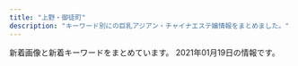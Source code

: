 ```yaml
---
title: "上野・御徒町"
description: "キーワード別にの巨乳アジアン・チャイナエステ嬢情報をまとめました。"
---
```


新着画像と新着キーワードをまとめています。
2021年01月19日の情報です。

<DmmAffiliateIns />
<KeywordTable
  shops={
    [
    {
        "station": "JR\u5fa1\u5f92\u753a\u99c5\u5317\u53e3",
        "url": "http://reiwabi.work/",
        "keywords": {},
        "name": "\u84ee\uff5e\u30ec\u30f3",
        "img_links": [
            "http://reiwabi.work/images/5.jpg",
            "http://reiwabi.work/images/staff_t.jpg",
            "http://reiwabi.work/img/erina1.jpg",
            "http://reiwabi.work/images/interior_t.jpg",
            "http://reiwabi.work/images/7.jpg",
            "http://reiwabi.work/staff/erina.jpg",
            "http://reiwabi.work/img/risa1.jpg",
            "http://reiwabi.work/staff/miho.jpg",
            "http://reiwabi.work/img/miho1.jpg",
            "http://reiwabi.work/img/aya2.jpg",
            "http://reiwabi.work/images/4.jpg",
            "http://reiwabi.work/images/6.jpg",
            "http://reiwabi.work/images/head.jpg",
            "http://reiwabi.work/images/3.jpg",
            "http://reiwabi.work/staff/ruru.jpg",
            "http://reiwabi.work/staff/yumi.jpg",
            "http://reiwabi.work/staff/kasumi.jpg",
            "http://reiwabi.work/staff/risa.jpg",
            "http://reiwabi.work/images/news.jpg",
            "http://reiwabi.work/images/sys1.jpg",
            "http://reiwabi.work/images/8.jpg",
            "http://reiwabi.work/images/ac1.jpg",
            "http://reiwabi.work/images/line.png",
            "http://reiwabi.work/images/int1.png",
            "http://reiwabi.work/img/mirai1.jpg",
            "http://reiwabi.work/images/1.jpg",
            "http://reiwabi.work/images/sys2.jpg",
            "http://reiwabi.work/images/sys3.jpg",
            "http://reiwabi.work/images/int2.png",
            "http://reiwabi.work/img/risa2.jpg",
            "http://reiwabi.work/img/aya1.jpg",
            "http://reiwabi.work/images/2.jpg",
            "http://reiwabi.work/images/mobile.jpg",
            "http://reiwabi.work/img/ruru1.jpg",
            "http://reiwabi.work/img/yumi1.jpg",
            "http://reiwabi.work/staff/aya.jpg",
            "http://reiwabi.work/staff/mirai.jpg",
            "http://reiwabi.work/images/sys5.jpg",
            "http://reiwabi.work/img/kasumi1.jpg"
        ]
    },
    {
        "img_links": [
            "http://www.sh-riraks.xyz/img/ttl_wnew.png",
            "http://www.sh-riraks.xyz/uploads/201130/1-201130133045611.jpg",
            "http://www.sh-riraks.xyz/uploads/201130/1-201130133012441.jpg",
            "http://www.sh-riraks.xyz/uploads/201130/1-201130133215X9.jpg",
            "http://www.sh-riraks.xyz/uploads/201130/1-201130132942Y6.jpg",
            "http://www.sh-riraks.xyz/uploads/allimg/180604/1-1P60410212A02.jpg",
            "http://www.sh-riraks.xyz/uploads/191015/1-1910151T03I48.jpg",
            "http://www.sh-riraks.xyz/uploads/200617/1-20061G54941Z9.jpg",
            "http://www.sh-riraks.xyz/uploads/201130/1-20113013311Rc.jpg",
            "http://www.sh-riraks.xyz/uploads/200617/1-20061G54TIb.jpg",
            "http://www.sh-riraks.xyz/uploads/181001/1-1Q001142IB48.jpg",
            "http://www.sh-riraks.xyz/uploads/201130/1-201130133029220.jpg",
            "http://www.sh-riraks.xyz/uploads/200107/1-20010F92019226.jpg",
            "http://www.sh-riraks.xyz/uploads/201130/1-201130132956292.jpg",
            "http://www.sh-riraks.xyz/img/ttl_mobile.png",
            "http://www.sh-riraks.xyz/uploads/201130/1-201130133129441.jpg",
            "http://www.sh-riraks.xyz/uploads/180521/1-1P52116495SC.jpg",
            "http://www.sh-riraks.xyz/uploads/180521/1-1P5211649103K.jpg",
            "http://www.sh-riraks.xyz/uploads/201130/1-201130133145E0.jpg",
            "http://www.sh-riraks.xyz/img/ttl_girls.png",
            "http://www.sh-riraks.xyz/img/ttl_pickup.png",
            "http://www.sh-riraks.xyz/img/ttl_staff.png",
            "http://www.sh-riraks.xyz/uploads/181001/1-1Q001142T6406.jpg",
            "http://www.sh-riraks.xyz/uploads/200617/1-20061G54ZQ14.jpg",
            "http://www.sh-riraks.xyz/uploads/190611/1-1Z611153S2561.jpg"
        ],
        "station": "JR\u5fa1\u5f92\u753a\u99c5\u5357\u53e3",
        "name": "\u5922\u306e\u8776\u3005",
        "url": "http://www.sh-riraks.xyz/",
        "keywords": {
            "C": 17
        }
    },
    {
        "url": "http://www.macaron.esjoho.com/",
        "name": "\u30de\u30ab\u30ed\u30f3",
        "img_links": [],
        "station": "JR\u5fa1\u5f92\u753a\u99c5\u5317\u53e3",
        "keywords": {}
    },
    {
        "name": "Estela SPA\uff5e\u30a8\u30b9\u30c6\u30e9\u30b9\u30d1",
        "img_links": [
            "http://estelaspa.com/uploaded/girlinfo/12/G1_12_2.jpg",
            "http://estelaspa.com/uploaded/girlinfo/16/G2_16_3.jpg",
            "http://estelaspa.com/img/fmenu/call_off.png",
            "http://img.es-navi.com/img/link/banners/s/000002.png",
            "http://estelaspa.com/img/system/3.jpg",
            "http://estelaspa.com/uploaded/girlinfo/14/G1_14_2.jpg",
            "http://estelaspa.com/img/system/etc.jpg",
            "http://estelaspa.com/img/photo_button.png",
            "http://estelaspa.com/img/access/key.jpg",
            "http://estelaspa.com/uploaded/girlinfo/23/G1_23_2.jpg",
            "http://estelaspa.com/uploaded/girlinfo/13/G1_13_2.jpg",
            "http://estelaspa.com/img/system/4.jpg",
            "http://estelaspa.com/img/rmenu/top_off.png",
            "http://estelaspa.com/img/system/2.jpg",
            "http://estelaspa.com/img/system/card.jpg",
            "http://estelaspa.com/img/google_button.png",
            "http://estelaspa.com/img/corona.png",
            "http://estelaspa.com/img/rmenu/call_off.png",
            "http://estelaspa.com/img/room/1.png",
            "http://estelaspa.com/uploaded/news/201201035405.jpg",
            "http://estelaspa.com/uploaded/girlinfo/9/G2_9_3.jpg",
            "http://estelaspa.com/uploaded/girlinfo/22/G1_22_2.jpg",
            "http://estelaspa.com/img/rmenu/staff_off.png"
        ],
        "url": "http://estelaspa.com/",
        "keywords": {
            "C": 7
        },
        "station": "JR\u5fa1\u5f92\u753a\u99c5\u5317\u53e3"
    },
    {
        "img_links": [
            "http://ikoi.ies.fun/photos/sites/30/2019/04/2019041003182929.jpg",
            "http://ikoi.ies.fun/photos/sites/30/2019/04/2019041003152989.jpg",
            "http://ikoi.ies.fun/photos/sites/30/2019/04/2019041003200578.jpg",
            "http://ikoi.ies.fun/imge/staff-t.png",
            "http://ikoi.ies.fun/photos/sites/30/2020/11/2020111202194447.jpg",
            "http://ikoi.ies.fun/imge/sys.jpg",
            "http://ikoi.ies.fun/imge/s_staff.jpg",
            "http://ikoi.ies.fun/photos/sites/30/2019/04/2019041003160427.jpg",
            "http://ikoi.ies.fun/photos/sites/30/2020/11/2020111202190044.jpg",
            "http://ikoi.ies.fun/photos/sites/30/2019/04/2019041003193229.jpg",
            "http://ikoi.ies.fun/photos/sites/30/2019/08/2019081201441933.jpg",
            "http://ikoi.ies.fun/imge/imge.jpg"
        ],
        "station": "JR\u5fa1\u5f92\u753a\u99c5\u5357\u53e3",
        "name": "\u61a9",
        "keywords": {},
        "url": "http://ikoi.ies.fun/"
    },
    {
        "url": "http://www.itoshii.tokyo/",
        "keywords": {},
        "img_links": [],
        "name": "\u30d5\u30a1\u30f3\u30bf\u30b8\u30fc",
        "station": "JR\u5fa1\u5f92\u753a\u99c5\u5317\u53e3"
    },
    {
        "keywords": {
            "88": 2,
            "F": 1,
            "86": 2,
            "87": 1,
            "85": 1,
            "90": 1
        },
        "station": "JR\u5fa1\u5f92\u753a\u99c5\u5357\u53e3",
        "img_links": [
            "http://es-en.info/sp/images/int1.png",
            "http://es-en.info/sp/menu/top.jpg",
            "http://es-en.info/images/mobile.jpg",
            "http://es-en.info/images/staff_t.jpg",
            "http://es-en.info/sp/img/nana1.jpg",
            "http://es-en.info/sp/img/riri1.jpg",
            "http://es-en.info/sp/images/rec2.png",
            "http://es-en.info/img/nana.jpg",
            "http://es-en.info/sp/images/sys3.jpg",
            "http://es-en.info/img/yuyu.jpg",
            "http://es-en.info/sp/images/head.jpg",
            "http://es-en.info/sp/menu/interior.jpg",
            "http://es-en.info/sp/images/sys4.png",
            "http://es-en.info/sp/images/staff_t.png",
            "http://es-en.info/sp/images/sys1.jpg",
            "http://es-en.info/img/yuki1.jpg",
            "http://es-en.info/images/sm.jpg",
            "http://es-en.info/img/riri.jpg",
            "http://es-en.info/images/interior_t.jpg",
            "http://es-en.info/images/8.jpg",
            "http://es-en.info/sp/staff/tiaki.jpg",
            "http://es-en.info/sp/images/footer.jpg",
            "http://es-en.info/images/7.jpg",
            "http://es-en.info/img/eri1.jpg",
            "http://es-en.info/sp/images/sisu_t.jpg",
            "http://es-en.info/sp/staff/emi.jpg",
            "http://es-en.info/sp/images/rec3.png",
            "http://es-en.info/img/ai1.jpg",
            "http://es-en.info/img/tiaki1.jpg",
            "http://es-en.info/sp/images/interior_t.png",
            "http://es-en.info/sp/staff/riri.jpg",
            "http://es-en.info/images/1.jpg",
            "http://es-en.info/images/sys1.png",
            "http://es-en.info/sp/img/yuki1.jpg",
            "http://es-en.info/sp/images/top.jpg",
            "http://es-en.info/img/yuyu1.jpg",
            "http://es-en.info/sp/staff/ai.jpg",
            "http://es-en.info/sp/images/topgirl.jpg",
            "http://es-en.info/sp/images/news.jpg",
            "http://es-en.info/sp/img/ai1.jpg",
            "http://es-en.info/images/10.jpg",
            "http://es-en.info/img/natumi.jpg",
            "http://es-en.info/images/5.jpg",
            "http://es-en.info/img/emi1.jpg",
            "http://es-en.info/img/emi.jpg",
            "http://es-en.info/img/eri.jpg",
            "http://es-en.info/sp/images/int3.jpg",
            "http://es-en.info/sp/images/rec1.png",
            "http://es-en.info/sp/img/eri1.jpg",
            "http://es-en.info/sp/images/tel.jpg",
            "http://es-en.info/sp/menu/staff.jpg",
            "http://es-en.info/images/9.jpg",
            "http://es-en.info/images/head.jpg",
            "http://es-en.info/images/news.jpg",
            "http://es-en.info/sp/images/time.png",
            "http://es-en.info/img/tiaki.jpg",
            "http://es-en.info/sp/staff/yuyu.jpg",
            "http://es-en.info/sp/images/pc.jpg",
            "http://es-en.info/img/nana1.jpg",
            "http://es-en.info/images/2.jpg",
            "http://es-en.info/sp/images/int2.jpg",
            "http://es-en.info/sp/staff/yuki.jpg",
            "http://es-en.info/images/info.png",
            "http://es-en.info/images/rem.jpg",
            "http://es-en.info/images/3.jpg",
            "http://es-en.info/img/natumi1.jpg",
            "http://es-en.info/images/4.jpg",
            "http://es-en.info/sp/staff/nana.jpg",
            "http://es-en.info/sp/img/tiaki1.jpg",
            "http://es-en.info/img/riri1.jpg",
            "http://es-en.info/sp/images/sisu.png",
            "http://es-en.info/sp/img/natumi1.jpg",
            "http://es-en.info/sp/img/yuyu1.jpg",
            "http://es-en.info/images/interior.png",
            "http://es-en.info/sp/staff/natumi.jpg",
            "http://es-en.info/img/yuki.jpg",
            "http://es-en.info/sp/images/sys2.jpg",
            "http://es-en.info/sp/img/emi1.jpg",
            "http://es-en.info/img/ai.jpg",
            "http://es-en.info/sp/images/ac1.jpg",
            "http://es-en.info/sp/staff/eri.jpg",
            "http://es-en.info/sp/images/int1.jpg",
            "http://es-en.info/sp/images/newsb.png"
        ],
        "url": "http://es-en.info/",
        "name": "\u5b89\u5fc3\u5802"
    },
    {
        "name": "COCO-GARDEN",
        "url": "http://www.cocogarden.link/",
        "station": "JR\u5fa1\u5f92\u753a\u99c5\u5317\u53e3",
        "img_links": [
            "http://www.cocogarden.link/files/059.jpg",
            "http://www.cocogarden.link/files/075-02.jpg",
            "http://www.cocogarden.link/images/koko_200x40.png",
            "http://www.cocogarden.link/images/s_staff.jpg",
            "http://www.cocogarden.link/files/037-03.jpg",
            "http://www.cocogarden.link/images/nbj3.jpg",
            "http://www.cocogarden.link/files/058.jpg",
            "http://www.cocogarden.link/images/mobile.jpg",
            "http://www.cocogarden.link/files/076-03.jpg",
            "http://www.cocogarden.link/files/037-02.jpg",
            "http://www.cocogarden.link/files/086.jpg",
            "http://www.cocogarden.link/files/059-03.jpg",
            "http://www.cocogarden.link/files/075-03.jpg",
            "http://www.cocogarden.link/images/s_pick.jpg",
            "http://www.cocogarden.link/files/076.jpg",
            "http://www.cocogarden.link/images/s_news.jpg",
            "http://www.cocogarden.link/images/end1.png",
            "http://www.cocogarden.link/files/076-02.jpg",
            "http://www.cocogarden.link/files/069.jpg",
            "http://www.cocogarden.link/files/072.jpg",
            "http://www.cocogarden.link/images/1.jpg",
            "http://www.cocogarden.link/files/080-03.jpg",
            "http://www.cocogarden.link/files/069-02.jpg",
            "http://www.cocogarden.link/images/top1.jpg",
            "http://www.cocogarden.link/files/058-03.jpg",
            "http://www.cocogarden.link/files/069-03.jpg",
            "http://www.cocogarden.link/files/080.jpg",
            "http://www.cocogarden.link/files/072-03.jpg",
            "http://www.cocogarden.link/files/037.jpg",
            "http://www.cocogarden.link/files/080-02.jpg",
            "http://www.cocogarden.link/files/059-02.jpg",
            "http://www.cocogarden.link/images/s_info.jpg",
            "http://www.cocogarden.link/files/086-03.jpg",
            "http://www.cocogarden.link/files/075.jpg",
            "http://www.cocogarden.link/files/086-02.jpg",
            "http://www.cocogarden.link/files/058-02.jpg",
            "http://www.cocogarden.link/files/072-02.jpg",
            "http://www.cocogarden.link/images/top.jpg"
        ],
        "keywords": {
            "86": 2,
            "F": 2,
            "88": 8,
            "G": 4,
            "87": 8,
            "D": 10,
            "E": 2
        }
    },
    {
        "keywords": {},
        "station": "\u6e6f\u5cf6\u99c52\u756a\u51fa\u53e3",
        "img_links": [
            "http://www.t-happy.work/images/tel.jpg",
            "http://www.t-happy.work/img/koko2.jpg",
            "http://www.t-happy.work/images/int1.png",
            "http://www.t-happy.work/images/sys2.png",
            "http://www.t-happy.work/img/momoe1.jpg",
            "http://www.t-happy.work/images/staff_t.jpg",
            "http://www.t-happy.work/img/reina1.jpg",
            "http://www.t-happy.work/images/8.png",
            "http://www.t-happy.work/images/int2.png",
            "http://www.t-happy.work/images/head.jpg",
            "http://www.t-happy.work/images/1.png",
            "http://www.t-happy.work/images/sisu.png",
            "http://www.t-happy.work/images/12.png",
            "http://www.t-happy.work/images/sys1.png",
            "http://www.t-happy.work/images/2.png",
            "http://www.t-happy.work/images/news.jpg",
            "http://www.t-happy.work/images/7.png",
            "http://www.t-happy.work/img/aoi1.jpg",
            "http://www.t-happy.work/images/interior_t.jpg",
            "http://www.t-happy.work/images/newface.png",
            "http://www.t-happy.work/img/reina2.jpg",
            "http://www.t-happy.work/img/koko1.jpg",
            "http://www.t-happy.work/img/miki1.jpg",
            "http://www.t-happy.work/images/6.png",
            "http://www.t-happy.work/img/yui1.jpg",
            "http://www.t-happy.work/images/mobile.jpg",
            "http://www.t-happy.work/images/4.png",
            "http://www.t-happy.work/images/11.png",
            "http://www.t-happy.work/images/5.png",
            "http://www.t-happy.work/img/mai1.jpg",
            "http://www.t-happy.work/img/ai1.jpg",
            "http://www.t-happy.work/img/ai2.jpg",
            "http://www.t-happy.work/images/s1.png"
        ],
        "name": "\u30d8\u30d6\u30f3",
        "url": "http://www.t-happy.work/"
    },
    {
        "keywords": {
            "90": 6,
            "86": 2,
            "85": 6
        },
        "station": "JR\u5fa1\u5f92\u753a\u99c5\u5357\u53e3",
        "name": "\u559c\u624b-\u304d\u3057\u3085-",
        "img_links": [
            "http://www.okachi-mg.com/images/4.jpg",
            "http://www.okachi-mg.com/images/index_08.png",
            "http://www.okachi-mg.com/images/ks20-5.jpg",
            "http://www.okachi-mg.com/images/index_02.png",
            "http://www.okachi-mg.com/images/ks20-18.jpg",
            "http://okachi-mg.com/images/1.jpg",
            "http://www.okachi-mg.com/images/ks20-15.jpg",
            "http://www.okachi-mg.com/images/index_05.png",
            "http://okachi-mg.com/images/ks20-12.jpg",
            "http://www.okachi-mg.com/images/esks20-4.jpg",
            "http://okachi-mg.com/images/index_02.png",
            "http://okachi-mg.com/images/index_03.png",
            "http://www.okachi-mg.com/images/index_03.png",
            "http://www.okachi-mg.com/images/ks20-9.jpg",
            "http://www.okachi-mg.com/images/ks20-12.jpg",
            "http://www.okachi-mg.com/images/index_18.jpg",
            "http://www.okachi-mg.com/images/a0.jpg",
            "http://okachi-mg.com/images/index_06.png",
            "http://okachi-mg.com/images/index_20.jpg",
            "http://okachi-mg.com/images/ks20-18.jpg",
            "http://www.okachi-mg.com/images/ks20-17.jpg",
            "http://www.okachi-mg.com/images/index_09.png",
            "http://okachi-mg.com/images/a0.jpg",
            "http://www.okachi-mg.com/images/index_06.png",
            "http://okachi-mg.com/images/index_19.jpg",
            "http://www.okachi-mg.com/images/ks35.jpg",
            "http://okachi-mg.com/images/ks20-9.jpg",
            "http://okachi-mg.com/images/4.jpg",
            "http://okachi-mg.com/images/index_09.png",
            "http://okachi-mg.com/images/ks35.jpg",
            "http://okachi-mg.com/images/index_05.png",
            "http://okachi-mg.com/images/esks20-4.jpg",
            "http://okachi-mg.com/images/ks20-15.jpg",
            "http://okachi-mg.com/images/index_08.png",
            "http://www.okachi-mg.com/images/index_07.png",
            "http://www.okachi-mg.com/images/index_19.jpg",
            "http://www.okachi-mg.com/images/1.jpg",
            "http://okachi-mg.com/images/ks20-9t.jpg",
            "http://www.okachi-mg.com/images/index_20.jpg",
            "http://www.okachi-mg.com/images/ks20-9t.jpg",
            "http://okachi-mg.com/images/index_07.png",
            "http://okachi-mg.com/images/ks20-5.jpg",
            "http://okachi-mg.com/images/index_18.jpg",
            "http://okachi-mg.com/images/ks20-17.jpg"
        ],
        "url": "http://okachi-mg.com/"
    },
    {
        "station": "JR\u5fa1\u5f92\u753a\u99c5\u5317\u53e3",
        "name": "\u5a9a\u59eb\uff5e\u30d3\u30ad\uff5e",
        "img_links": [
            "http://biki-massage.work/img/campian.jpg",
            "http://biki-massage.work/img/st2.jpg",
            "http://biki-massage.work/sp/img/s6.jpg",
            "http://biki-massage.work/sp/img/time.jpg",
            "http://biki-massage.work/img/s2.jpg",
            "http://biki-massage.work/sp/img/botton.jpg",
            "http://biki-massage.work/img/s6.jpg",
            "http://biki-massage.work/img/st3.jpg",
            "http://biki-massage.work/img/st6.jpg",
            "http://biki-massage.work/sp/img/s3.jpg",
            "http://biki-massage.work/sp/img/tit.jpg",
            "http://biki-massage.work/img/fla3.jpg",
            "http://biki-massage.work/sp/img/info.jpg",
            "http://biki-massage.work/img/sta3.jpg",
            "http://biki-massage.work/sp/img/t-o.jpg",
            "http://biki-massage.work/sp/img/t-s.jpg",
            "http://biki-massage.work/img/s4.jpg",
            "http://biki-massage.work/img/botton.jpg",
            "http://biki-massage.work/sp/img/tel.jpg",
            "http://biki-massage.work/sp/img/sys.jpg",
            "http://biki-massage.work/sp/img/t-r.jpg",
            "http://biki-massage.work/sp/img/p2.jpg",
            "http://biki-massage.work/img/fla2.jpg",
            "http://biki-massage.work/img/s5.jpg",
            "http://biki-massage.work/sp/img/s2.jpg",
            "http://biki-massage.work/sp/img/t-a.jpg",
            "http://biki-massage.work/sp/img/s5.jpg",
            "http://biki-massage.work/img/st5.jpg",
            "http://biki-massage.work/sp/img/add.jpg",
            "http://biki-massage.work/sp/img/pc.jpg",
            "http://biki-massage.work/img/sta4.jpg",
            "http://biki-massage.work/img/st1.jpg",
            "http://biki-massage.work/sp/img/p6.jpg",
            "http://biki-massage.work/img/nos.jpg",
            "http://biki-massage.work/img/s1.jpg",
            "http://biki-massage.work/sp/img/p3.jpg",
            "http://biki-massage.work/sp/img/s1.jpg",
            "http://biki-massage.work/sp/img/cam.jpg",
            "http://biki-massage.work/img/sta6.jpg",
            "http://biki-massage.work/img/fla1.jpg",
            "http://biki-massage.work/img/sta1.jpg",
            "http://biki-massage.work/img/sta5.jpg",
            "http://biki-massage.work/img/st4.jpg",
            "http://biki-massage.work/img/mo.png",
            "http://biki-massage.work/img/sta2.jpg",
            "http://biki-massage.work/sp/img/pic.jpg",
            "http://biki-massage.work/sp/img/t-t.jpg",
            "http://biki-massage.work/sp/img/s4.jpg",
            "http://biki-massage.work/img/head.jpg",
            "http://biki-massage.work/img/s3.jpg"
        ],
        "keywords": {
            "D": 3,
            "87": 2,
            "86": 7,
            "88": 2,
            "E": 1,
            "83": 1,
            "C": 16
        },
        "url": "http://biki-massage.work/"
    },
    {
        "name": "\u5922\u306e\u604b",
        "img_links": [
            "http://www.yumenokoi.masg.info/images/b-online.png",
            "http://www.yumenokoi.masg.info/files/023.jpg",
            "http://www.yumenokoi.masg.info/photo_news/upimg/270355efab2aa31de5_0.jpg",
            "http://www.yumenokoi.masg.info/images/m4.jpg",
            "http://www.yumenokoi.masg.info/photo_news/upimg/388905ec6026e46bbf_0.jpg",
            "http://www.yumenokoi.masg.info/files/015.jpg",
            "http://www.yumenokoi.masg.info/images/service/s05.jpg",
            "http://www.yumenokoi.masg.info/files/015-02.jpg",
            "http://www.yumenokoi.masg.info/files/018-02.jpg",
            "http://www.yumenokoi.masg.info/images/rsubt7.png",
            "http://www.yumenokoi.masg.info/photo_news/upimg/497645f9666e055101_0.jpg",
            "http://www.yumenokoi.masg.info/images/slider-img002.jpg",
            "http://www.yumenokoi.masg.info/photo_news/upimg/259165f7d302e6c9a3_1.jpg",
            "http://www.yumenokoi.masg.info/files/017-02.jpg",
            "http://www.yumenokoi.masg.info/files/006-02.jpg",
            "http://www.yumenokoi.masg.info/photo_news/upimg/388905ec6026e46bbf_1.jpg",
            "http://www.yumenokoi.masg.info/photo_news/upimg/709205ef454ab943d9_0.jpg",
            "http://www.yumenokoi.masg.info/files/006.jpg",
            "http://www.yumenokoi.masg.info/files/017.jpg",
            "http://www.yumenokoi.masg.info/images/rsubt1.png",
            "http://www.yumenokoi.masg.info/files/010.jpg",
            "http://www.yumenokoi.masg.info/photo_news/upimg/438845e41003c2763e_0.jpg",
            "http://www.yumenokoi.masg.info/images/service/s01.jpg",
            "http://www.yumenokoi.masg.info/photo_news/upimg/259165f7d302e6c9a3_0.jpg",
            "http://www.yumenokoi.masg.info/files/021-02.jpg",
            "http://www.yumenokoi.masg.info/images/rsubt2.png",
            "http://www.yumenokoi.masg.info/files/002.jpg",
            "http://www.yumenokoi.masg.info/files/018.jpg",
            "http://www.yumenokoi.masg.info/images/m1.jpg",
            "http://www.yumenokoi.masg.info/images/service/s06.jpg",
            "http://www.yumenokoi.masg.info/files/009.jpg",
            "http://www.yumenokoi.masg.info/files/009-02.jpg",
            "http://www.yumenokoi.masg.info/photo_news/upimg/486615f3b4a1700342_2.jpg",
            "http://www.yumenokoi.masg.info/files/008-02.jpg",
            "http://www.yumenokoi.masg.info/files/016.jpg",
            "http://www.yumenokoi.masg.info/files/008.jpg",
            "http://www.yumenokoi.masg.info/files/011.jpg",
            "http://www.yumenokoi.masg.info/files/013.jpg",
            "http://www.yumenokoi.masg.info/images/service/s04.jpg",
            "http://www.yumenokoi.masg.info/photo_news/upimg/709205ef454ab943d9_2.jpg",
            "http://www.yumenokoi.masg.info/images/service/s02.jpg",
            "http://www.yumenokoi.masg.info/images/service/s03.jpg",
            "http://www.yumenokoi.masg.info/files/011-02.jpg",
            "http://www.yumenokoi.masg.info/files/010-02.jpg",
            "http://www.yumenokoi.masg.info/images/m6.jpg",
            "http://www.yumenokoi.masg.info/files/002-02.jpg",
            "http://www.yumenokoi.masg.info/files/013-02.jpg",
            "http://www.yumenokoi.masg.info/images/rsubt3.png",
            "http://www.yumenokoi.masg.info/images/rsubt5.png",
            "http://www.yumenokoi.masg.info/photo_news/upimg/914465f0d217194160_0.jpg",
            "http://www.yumenokoi.masg.info/photo_news/upimg/388905ec6026e46bbf_2.jpg",
            "http://www.yumenokoi.masg.info/files/016-02.jpg",
            "http://www.yumenokoi.masg.info/images/rsubt4.png",
            "http://www.yumenokoi.masg.info/files/021.jpg",
            "http://www.yumenokoi.masg.info/images/tel2.png",
            "http://www.yumenokoi.masg.info/images/b-tel.png",
            "http://www.yumenokoi.masg.info/images/m3.jpg",
            "http://www.yumenokoi.masg.info/photo_news/upimg/486615f3b4a1700342_0.jpg",
            "http://www.yumenokoi.masg.info/images/slider-img001.jpg",
            "http://www.yumenokoi.masg.info/images/rsubt6.png",
            "http://www.yumenokoi.masg.info/images/m2.jpg",
            "http://www.yumenokoi.masg.info/photo_news/upimg/709205ef454ab943d9_1.jpg",
            "http://www.yumenokoi.masg.info/files/023-02.jpg"
        ],
        "station": "JR\u5fa1\u5f92\u753a\u99c5\u5317\u53e3",
        "keywords": {
            "87": 31,
            "C": 8,
            "86": 40,
            "G": 24,
            "88": 32,
            "D": 63,
            "F": 8
        },
        "url": "http://www.yumenokoi.masg.info/"
    },
    {
        "keywords": {},
        "img_links": [
            "http://ueno-miyabi.work/sp/images/ta.jpg",
            "http://ueno-miyabi.work/sp/images/sys.png",
            "http://ueno-miyabi.work/images/rec2.jpg",
            "http://ueno-miyabi.work/sp/images/2.png",
            "http://ueno-miyabi.work/images/news_t.jpg",
            "http://ueno-miyabi.work/sp/img/jun2.jpg",
            "http://ueno-miyabi.work/sp/images/4.png",
            "http://ueno-miyabi.work/images/sys.png",
            "http://ueno-miyabi.work/sp/images/ac1.jpg",
            "http://ueno-miyabi.work/images/5.jpg",
            "http://ueno-miyabi.work/sp/img/yuyu1.jpg",
            "http://ueno-miyabi.work/sp/images/rec1.png",
            "http://ueno-miyabi.work/images/4.jpg",
            "http://ueno-miyabi.work/sp/images/1.png",
            "http://ueno-miyabi.work/images/tg_t.jpg",
            "http://ueno-miyabi.work/img/haru1.jpg",
            "http://ueno-miyabi.work/sp/img/yuyu2.jpg",
            "http://ueno-miyabi.work/images/int1.jpg",
            "http://ueno-miyabi.work/sp/img/ai1.jpg",
            "http://ueno-miyabi.work/sp/images/int2.jpg",
            "http://ueno-miyabi.work/sp/staff/jun.jpg",
            "http://ueno-miyabi.work/sp/images/rec2.jpg",
            "http://ueno-miyabi.work/sp/staff/haru.jpg",
            "http://ueno-miyabi.work/img/haru2.jpg",
            "http://ueno-miyabi.work/sp/menu/staff.jpg",
            "http://ueno-miyabi.work/sp/images/interior_t.jpg",
            "http://ueno-miyabi.work/sp/img/nana1.jpg",
            "http://ueno-miyabi.work/images/rec1.png",
            "http://ueno-miyabi.work/images/2.jpg",
            "http://ueno-miyabi.work/images/int2.jpg",
            "http://ueno-miyabi.work/sp/img/jun1.jpg",
            "http://ueno-miyabi.work/images/rem.jpg",
            "http://ueno-miyabi.work/staff/haru.jpg",
            "http://ueno-miyabi.work/img/yuyu2.jpg",
            "http://ueno-miyabi.work/img/nana1.jpg",
            "http://ueno-miyabi.work/sp/images/newsb.png",
            "http://ueno-miyabi.work/sp/images/ts.jpg",
            "http://ueno-miyabi.work/sp/staff/ai.jpg",
            "http://ueno-miyabi.work/staff/yuyu.jpg",
            "http://ueno-miyabi.work/images/b1.jpg",
            "http://ueno-miyabi.work/sp/images/news.jpg",
            "http://ueno-miyabi.work/sp/images/int1.jpg",
            "http://ueno-miyabi.work/img/ai1.jpg",
            "http://ueno-miyabi.work/sp/images/head.jpg",
            "http://ueno-miyabi.work/sp/menu/top.jpg",
            "http://ueno-miyabi.work/images/b2.jpg",
            "http://ueno-miyabi.work/sp/staff/nana.jpg",
            "http://ueno-miyabi.work/images/1.jpg",
            "http://ueno-miyabi.work/sp/images/footer.jpg",
            "http://ueno-miyabi.work/staff/jun.jpg",
            "http://ueno-miyabi.work/img/jun2.jpg",
            "http://ueno-miyabi.work/img/jun1.jpg",
            "http://ueno-miyabi.work/images/interior_t.jpg",
            "http://ueno-miyabi.work/sp/images/3.png",
            "http://ueno-miyabi.work/img/yuyu1.jpg",
            "http://ueno-miyabi.work/sp/img/haru1.jpg",
            "http://ueno-miyabi.work/images/tr.jpg",
            "http://ueno-miyabi.work/staff/ai.jpg",
            "http://ueno-miyabi.work/sp/img/haru2.jpg",
            "http://ueno-miyabi.work/images/sm.jpg",
            "http://ueno-miyabi.work/staff/nana.jpg",
            "http://ueno-miyabi.work/sp/images/5.png",
            "http://ueno-miyabi.work/images/head.jpg",
            "http://ueno-miyabi.work/images/newsb.png",
            "http://ueno-miyabi.work/images/3.jpg",
            "http://ueno-miyabi.work/images/concept.png",
            "http://ueno-miyabi.work/sp/staff/yuyu.jpg",
            "http://ueno-miyabi.work/images/staff_t.jpg",
            "http://ueno-miyabi.work/sp/images/tel.jpg",
            "http://ueno-miyabi.work/sp/images/topgirl.jpg",
            "http://ueno-miyabi.work/images/ta.jpg",
            "http://ueno-miyabi.work/sp/images/staff_t.jpg"
        ],
        "url": "http://ueno-miyabi.work/",
        "station": "JR\u4e0a\u91ce\u99c5\u6d45\u8349\u53e3",
        "name": "\u6975\u4e0a\u30e1\u30f3\u30ba\u30a8\u30b9\u30c6-\u96c5-"
    },
    {
        "keywords": {},
        "img_links": [
            "http://www.rosa-es.info/img/top.jpg",
            "http://www.rosa-es.info/uploads/staff/nana1.jpg",
            "http://www.rosa-es.info/img/top_1.jpg",
            "http://www.rosa-es.info/uploads/staff/yumi1.jpg",
            "http://www.rosa-es.info/img/mobile.jpg",
            "http://www.rosa-es.info/img/staff_h.jpg",
            "http://www.rosa-es.info/uploads/staff/momo1.jpg",
            "http://www.rosa-es.info/uploads/staff/yuri1.jpg",
            "http://www.rosa-es.info/uploads/staff/riri1.jpg",
            "http://www.rosa-es.info/uploads/staff/rara1.jpg",
            "http://www.rosa-es.info/img/staff_1.jpg"
        ],
        "name": "\u6708\u591c",
        "url": "http://www.rosa-es.info/",
        "station": "JR\u4e0a\u91ce\u99c5\u6d45\u8349\u53e3"
    },
    {
        "keywords": {
            "86": 1,
            "D": 2,
            "89": 1,
            "C": 1,
            "87": 2,
            "F": 1
        },
        "img_links": [
            "http://www.iyashinoie.mensest.com/img/tel.png",
            "http://www.iyashinoie.mensest.com/img/nav-005.png",
            "http://www.iyashinoie.mensest.com/img/nav-006.png",
            "http://www.iyashinoie.mensest.com/img/nav-004.png",
            "http://www.iyashinoie.mensest.com/img/nav-001.png",
            "http://www.iyashinoie.mensest.com/img/stb.jpg",
            "http://www.iyashinoie.mensest.com/files/003.jpg",
            "http://www.iyashinoie.mensest.com/files/004.jpg",
            "http://www.iyashinoie.mensest.com/img/nav-003.png",
            "http://www.iyashinoie.mensest.com/img/nav-002.png",
            "http://www.iyashinoie.mensest.com/img/top01.png",
            "http://www.iyashinoie.mensest.com/img/stt.jpg",
            "http://www.iyashinoie.mensest.com/files/002.jpg",
            "http://www.iyashinoie.mensest.com/files/001.jpg"
        ],
        "station": "\u6d45\u8349\u99c5",
        "name": "\u7652\u3057\u306e\u5bb6",
        "url": "http://www.iyashinoie.mensest.com/"
    },
    {
        "img_links": [
            "http://www.foryou-es.info/sp/staff/yui.png",
            "http://foryou-es.info/images/tp.png",
            "http://foryou-es.info/img/honey1.jpg",
            "http://foryou-es.info/img/yui1.jpg",
            "http://www.foryou-es.info/img/saki1.jpg",
            "http://foryou-es.info/images/interior1.png",
            "http://www.foryou-es.info/sp/img/sara.png",
            "http://www.foryou-es.info/img/sia.png",
            "http://foryou-es.info/img/sia.png",
            "http://foryou-es.info/img/miki.png",
            "http://www.foryou-es.info/sp/img/sia1.jpg",
            "http://www.foryou-es.info/images/interior_t.jpg",
            "http://www.foryou-es.info/img/sia1.jpg",
            "http://foryou-es.info/img/seiko.png",
            "http://foryou-es.info/images/news.jpg",
            "http://www.foryou-es.info/img/seiko.png",
            "http://www.foryou-es.info/sp/images/pc.jpg",
            "http://foryou-es.info/images/blog.jpg",
            "http://www.foryou-es.info/sp/img/sia2.jpg",
            "http://www.foryou-es.info/sp/img/honey1.jpg",
            "http://www.foryou-es.info/img/yui.png",
            "http://www.foryou-es.info/img/sara1.jpg",
            "http://www.foryou-es.info/img/riko2.jpg",
            "http://www.foryou-es.info/sp/img/miki.png",
            "http://www.foryou-es.info/img/hina3.jpg",
            "http://foryou-es.info/img/riko1.jpg",
            "http://foryou-es.info/img/riko4.jpg",
            "http://www.foryou-es.info/images/ac.jpg",
            "http://foryou-es.info/images/interior.jpg",
            "http://foryou-es.info/img/sara.png",
            "http://www.foryou-es.info/sp/img/rora4.jpg",
            "http://foryou-es.info/img/hina3.jpg",
            "http://www.foryou-es.info/img/yui2.jpg",
            "http://www.foryou-es.info/sp/img/seiko.png",
            "http://www.foryou-es.info/i/img/yui.jpg",
            "http://www.foryou-es.info/images/blog.jpg",
            "http://www.foryou-es.info/sp/img/riko2.jpg",
            "http://www.foryou-es.info/images/staff_t.jpg",
            "http://www.foryou-es.info/img/rora1.jpg",
            "http://foryou-es.info/images/info.jpg",
            "http://foryou-es.info/img/saki.png",
            "http://foryou-es.info/img/rora.png",
            "http://www.foryou-es.info/img/honey1.jpg",
            "http://foryou-es.info/images/zy.png",
            "http://www.foryou-es.info/sp/img/honey3.jpg",
            "http://foryou-es.info/images/koko_200x40.png",
            "http://www.foryou-es.info/images/zy.png",
            "http://www.foryou-es.info/img/riko1.jpg",
            "http://www.foryou-es.info/sp/img/sia.png",
            "http://www.foryou-es.info/img/saki2.jpg",
            "http://www.foryou-es.info/img/rora4.jpg",
            "http://www.foryou-es.info/sp/img/riko3.jpg",
            "http://foryou-es.info/img/yui.png",
            "http://foryou-es.info/img/sia3.jpg",
            "http://foryou-es.info/img/sia4.jpg",
            "http://www.foryou-es.info/sp/images/news.png",
            "http://www.foryou-es.info/img/honey2.jpg",
            "http://foryou-es.info/img/sara1.jpg",
            "http://www.foryou-es.info/images/sa.jpg",
            "http://foryou-es.info/images/sa.jpg",
            "http://www.foryou-es.info/sp/img/riko1.jpg",
            "http://www.foryou-es.info/images/sm.jpg",
            "http://www.foryou-es.info/sp/menu/interior.jpg",
            "http://www.foryou-es.info/i/img/seiko.jpg",
            "http://foryou-es.info/images/so.jpg",
            "http://www.foryou-es.info/img/honey.png",
            "http://www.foryou-es.info/images/newface.jpg",
            "http://foryou-es.info/img/honey3.jpg",
            "http://www.foryou-es.info/sp/img/saki.png",
            "http://www.foryou-es.info/sp/img/honey.png",
            "http://www.foryou-es.info/sp/images/top.jpg",
            "http://www.foryou-es.info/img/miki3.jpg",
            "http://www.foryou-es.info/images/tel.png",
            "http://www.foryou-es.info/img/sara3.jpg",
            "http://foryou-es.info/img/sara2.jpg",
            "http://www.foryou-es.info/img/miki.png",
            "http://www.foryou-es.info/sp/images/newsb.jpg",
            "http://www.foryou-es.info/images/so.jpg",
            "http://foryou-es.info/img/miki1.jpg",
            "http://www.foryou-es.info/sp/images/newface.png",
            "http://www.foryou-es.info/sp/images/staff_t.jpg",
            "http://foryou-es.info/img/hina2.jpg",
            "http://www.foryou-es.info/img/yui1.jpg",
            "http://www.foryou-es.info/i/img/miki.jpg",
            "http://www.foryou-es.info/sp/img/yui2.jpg",
            "http://foryou-es.info/img/sia1.jpg",
            "http://www.foryou-es.info/img/miki1.jpg",
            "http://www.foryou-es.info/images/2021.jpg",
            "http://www.foryou-es.info/i/img/riko.jpg",
            "http://www.foryou-es.info/images/interior1.png",
            "http://www.foryou-es.info/images/tt.png",
            "http://www.foryou-es.info/sp/img/yui.png",
            "http://foryou-es.info/img/yui2.jpg",
            "http://foryou-es.info/images/interior_t.jpg",
            "http://www.foryou-es.info/img/riko4.jpg",
            "http://www.foryou-es.info/sp/images/sys2.jpg",
            "http://foryou-es.info/img/hina4.jpg",
            "http://www.foryou-es.info/img/saki.png",
            "http://www.foryou-es.info/sp/img/rora1.jpg",
            "http://www.foryou-es.info/sp/img/rora3.jpg",
            "http://www.foryou-es.info/images/interior.jpg",
            "http://www.foryou-es.info/sp/img/hina.png",
            "http://www.foryou-es.info/sp/img/sia3.jpg",
            "http://www.foryou-es.info/img/hina1.jpg",
            "http://www.foryou-es.info/images/info.jpg",
            "http://www.foryou-es.info/img/sara.png",
            "http://www.foryou-es.info/images/news.jpg",
            "http://www.foryou-es.info/i/img/saki.jpg",
            "http://foryou-es.info/img/honey2.jpg",
            "http://www.foryou-es.info/img/hina.png",
            "http://www.foryou-es.info/img/rora.png",
            "http://foryou-es.info/img/riko3.jpg",
            "http://www.foryou-es.info/images/si.png",
            "http://www.foryou-es.info/img/rora2.jpg",
            "http://foryou-es.info/img/rora2.jpg",
            "http://www.foryou-es.info/sp/images/sm.jpg",
            "http://www.foryou-es.info/sp/menu/top.jpg",
            "http://foryou-es.info/img/honey.png",
            "http://www.foryou-es.info/sp/img/riko.png",
            "http://foryou-es.info/images/tt.png",
            "http://www.foryou-es.info/sp/img/rora.png",
            "http://www.foryou-es.info/sp/staff/saki.png",
            "http://www.foryou-es.info/img/riko3.jpg",
            "http://www.foryou-es.info/i/img/kaori.jpg",
            "http://foryou-es.info/img/riko.png",
            "http://www.foryou-es.info/images/mobile.jpg",
            "http://www.foryou-es.info/img/sia3.jpg",
            "http://foryou-es.info/images/2021.jpg",
            "http://www.foryou-es.info/img/saki3.jpg",
            "http://www.foryou-es.info/sp/images/sys4.jpg",
            "http://foryou-es.info/images/sirase.jpg",
            "http://foryou-es.info/img/sara3.jpg",
            "http://www.foryou-es.info/img/yui3.jpg",
            "http://www.foryou-es.info/sp/img/riko4.jpg",
            "http://foryou-es.info/img/hina.png",
            "http://www.foryou-es.info/images/rem.jpg",
            "http://www.foryou-es.info/sp/img/yui1.jpg",
            "http://www.foryou-es.info/sp/img/yui3.jpg",
            "http://www.foryou-es.info/img/riko.png",
            "http://foryou-es.info/img/saki2.jpg",
            "http://www.foryou-es.info/img/sia4.jpg",
            "http://foryou-es.info/img/miki2.jpg",
            "http://www.foryou-es.info/img/hina2.jpg",
            "http://www.foryou-es.info/sp/img/sia4.jpg",
            "http://foryou-es.info/images/ac.jpg",
            "http://www.foryou-es.info/images/tp.png",
            "http://www.foryou-es.info/sp/img/rora2.jpg",
            "http://www.foryou-es.info/sp/menu/staff.jpg",
            "http://foryou-es.info/img/rora1.jpg",
            "http://foryou-es.info/images/staff_t.jpg",
            "http://www.foryou-es.info/img/miki2.jpg",
            "http://www.foryou-es.info/sp/images/sys3.jpg",
            "http://www.foryou-es.info/sp/images/head.jpg",
            "http://www.foryou-es.info/i/img/honey.jpg",
            "http://www.foryou-es.info/sp/images/2021.jpg",
            "http://foryou-es.info/img/saki1.jpg",
            "http://foryou-es.info/img/hina1.jpg",
            "http://www.foryou-es.info/img/sara2.jpg",
            "http://foryou-es.info/img/riko2.jpg",
            "http://foryou-es.info/img/saki3.jpg",
            "http://www.foryou-es.info/images/koko_200x40.png",
            "http://www.foryou-es.info/images/sirase.jpg",
            "http://foryou-es.info/images/si.png",
            "http://foryou-es.info/img/rora4.jpg",
            "http://foryou-es.info/img/rora3.jpg",
            "http://www.foryou-es.info/i/img/sia.jpg",
            "http://www.foryou-es.info/sp/images/tel.jpg",
            "http://www.foryou-es.info/sp/images/time.jpg",
            "http://foryou-es.info/images/tel.png",
            "http://foryou-es.info/img/yui3.jpg",
            "http://www.foryou-es.info/i/img/hina.jpg",
            "http://foryou-es.info/images/newface.jpg",
            "http://foryou-es.info/images/mobile.jpg",
            "http://www.foryou-es.info/img/rora3.jpg",
            "http://www.foryou-es.info/img/honey3.jpg",
            "http://www.foryou-es.info/i/img/sara.jpg",
            "http://foryou-es.info/img/miki3.jpg",
            "http://foryou-es.info/images/sm.jpg",
            "http://www.foryou-es.info/img/hina4.jpg",
            "http://foryou-es.info/images/rem.jpg",
            "http://foryou-es.info/img/sia2.jpg",
            "http://www.foryou-es.info/sp/img/honey2.jpg",
            "http://www.foryou-es.info/sp/images/sys1.jpg",
            "http://www.foryou-es.info/img/sia2.jpg",
            "http://www.foryou-es.info/i/img/rora.jpg",
            "http://www.foryou-es.info/i/img/risa.jpg"
        ],
        "url": "http://foryou-es.info/",
        "name": "\u30de\u30fc\u30ad\u30e5\u30ea\u30fcMERCURY",
        "keywords": {
            "C": 35,
            "89": 35,
            "88": 11,
            "90": 6,
            "E": 1,
            "D": 14
        },
        "station": "JR\u5fa1\u5f92\u753a\u99c5\u5357\u53e3"
    },
    {
        "name": "\u30b9\u30de\u30a4\u30eb",
        "keywords": {
            "85": 1,
            "82": 1,
            "88": 1,
            "C": 1,
            "D": 4,
            "84": 1,
            "87": 1
        },
        "img_links": [
            "http://smile.ests.jp/images/s_link.png",
            "http://smile.ests.jp/images/s_news1.jpg",
            "http://smile.ests.jp/images/s1.jpg",
            "http://smile.ests.jp/photos/sites/73/2019/06/2019061509402348.jpg",
            "http://smile.ests.jp/photos/sites/73/2019/06/2019061509402378.jpg",
            "http://smile.ests.jp/images/info.jpg",
            "http://smile.ests.jp/photos/sites/73/2019/06/2019060610061095.jpg",
            "http://smile.ests.jp/photos/sites/73/2019/06/2019061509402357.jpg",
            "http://smile.ests.jp/images/end.png",
            "http://smile.ests.jp/images/s_news.jpg",
            "http://smile.ests.jp/photos/sites/73/2020/11/2020110814162332.jpg",
            "http://smile.ests.jp/images/top.png",
            "http://smile.ests.jp/images/s_staff.png",
            "http://smile.ests.jp/images/mobile.jpg",
            "http://smile.ests.jp/images/s3.jpg"
        ],
        "station": "JR\u5fa1\u5f92\u753a\u99c5\u5357\u53e3",
        "url": "http://smile.ests.jp/"
    },
    {
        "url": "https://arirang.tyo.cm/",
        "station": "JR\u5fa1\u5f92\u753a\u99c5\u5317\u53e3",
        "img_links": [
            "https://arirang.tyo.cm/images/sp_top.jpg",
            "https://arirang.tyo.cm/photos/sites/78/2020/12/2020120409183825.jpg",
            "https://arirang.tyo.cm/images/room2.jpg",
            "https://arirang.tyo.cm/images/sp_tit_new.png",
            "https://arirang.tyo.cm/images/tit_new.png",
            "https://arirang.tyo.cm/images/tit_staff01.png",
            "https://arirang.tyo.cm/images/room4.jpg",
            "https://arirang.tyo.cm/photos/sites/78/2020/12/2020120409183322.jpg",
            "https://arirang.tyo.cm/images/sp_tit_staff01.png",
            "https://arirang.tyo.cm/photos/sites/78/2020/12/2020120409184012.jpg",
            "https://arirang.tyo.cm/images/sp_tit_therapist.png",
            "https://arirang.tyo.cm/images/tit_staff02.png",
            "https://arirang.tyo.cm/images/room1.jpg",
            "https://arirang.tyo.cm/photos/sites/78/2020/12/202012040918423.jpg",
            "https://arirang.tyo.cm/images/room3.jpg",
            "https://arirang.tyo.cm/images/top.jpg",
            "https://arirang.tyo.cm/images/tit_therapist.png",
            "https://arirang.tyo.cm/photos/sites/78/2020/12/2020120409183619.jpg",
            "https://arirang.tyo.cm/images/maining.jpg",
            "https://arirang.tyo.cm/photos/sites/78/2020/12/2020120409183445.jpg",
            "https://arirang.tyo.cm/images/sp_tit_staff02.png",
            "https://arirang.tyo.cm/images/img_tel.png"
        ],
        "keywords": {
            "83": 6,
            "87": 6,
            "C": 6,
            "85": 18,
            "86": 6,
            "D": 30
        },
        "name": "\u685c\u30fb\u3055\u304f\u3089"
    },
    {
        "img_links": [
            "http://www.iyashinoie-ueno.com/images/top2.jpg",
            "http://www.iyashinoie-ueno.com/files/018.jpg",
            "http://www.iyashinoie-ueno.com/files/018-02.jpg",
            "http://www.iyashinoie-ueno.com/files/019-02.jpg",
            "http://www.iyashinoie-ueno.com/files/014.jpg",
            "http://www.iyashinoie-ueno.com/images/pick1.jpg",
            "http://www.iyashinoie-ueno.com/files/014-02.jpg",
            "http://www.iyashinoie-ueno.com/files/001-02.jpg",
            "http://www.iyashinoie-ueno.com/images/staff_top2.jpg",
            "http://www.iyashinoie-ueno.com/images/staff_top.jpg",
            "http://www.iyashinoie-ueno.com/images/news_top.jpg",
            "http://www.iyashinoie-ueno.com/files/001.jpg",
            "http://www.iyashinoie-ueno.com/files/019.jpg",
            "http://www.iyashinoie-ueno.com/images/end.jpg",
            "http://www.iyashinoie-ueno.com/images/mobile.jpg",
            "http://www.iyashinoie-ueno.com/images/newgirls_top.jpg"
        ],
        "url": "http://www.iyashinoie-ueno.com/",
        "keywords": {
            "84": 4,
            "87": 8,
            "D": 12,
            "86": 4,
            "C": 11
        },
        "name": "\u7652\u3057\u306e\u5bb6",
        "station": "JR\u4e0a\u91ce\u99c5\u6d45\u8349\u53e3"
    },
    {
        "name": "\u30aa\u30a2\u30b7\u30b9",
        "station": "JR\u4e0a\u91ce\u99c5\u5165\u8c37\u53e3",
        "url": "http://20oasis.com/",
        "img_links": [
            "http://20oasis.com/images/os20-8.jpg",
            "http://20oasis.com/images/index_08.png",
            "http://20oasis.com/images/index_07.png",
            "http://20oasis.com/images/index_09.png",
            "http://20oasis.com/images/4.jpg",
            "http://20oasis.com/images/os20-7.jpg",
            "http://20oasis.com/images/a0.jpg",
            "http://20oasis.com/images/index_03.png",
            "http://20oasis.com/images/1.jpg",
            "http://20oasis.com/images/index_06.png",
            "http://20oasis.com/images/os20-21.jpg",
            "http://20oasis.com/images/index_02.png",
            "http://20oasis.com/images/index_20.jpg",
            "http://20oasis.com/images/eso20-2.png",
            "http://20oasis.com/images/os20-11.jpg",
            "http://20oasis.com/images/14.jpg",
            "http://20oasis.com/images/index_05.png"
        ],
        "keywords": {
            "85": 2,
            "95": 1,
            "90": 1
        }
    },
    {
        "url": "http://aroma-esthe.in.net/",
        "keywords": {
            "F": 2,
            "D": 4,
            "86": 4,
            "87": 1,
            "85": 1
        },
        "img_links": [
            "http://aroma-esthe.in.net/images/cg01.jpg",
            "http://aroma-esthe.in.net/images/cg022.jpg",
            "http://aroma-esthe.in.net/images/tit5.jpg",
            "http://aroma-esthe.in.net/images/cg04.jpg",
            "http://aroma-esthe.in.net/images/cg051.jpg",
            "http://aroma-esthe.in.net/images/cg031.jpg",
            "http://aroma-esthe.in.net/images/top.jpg",
            "http://aroma-esthe.in.net/images/cg011.jpg",
            "http://aroma-esthe.in.net/images/cg024.jpg",
            "http://aroma-esthe.in.net/images/kan.jpg",
            "http://aroma-esthe.in.net/images/cg041.jpg",
            "http://aroma-esthe.in.net/images/tit3.jpg",
            "http://aroma-esthe.in.net/images/r3.jpg",
            "http://aroma-esthe.in.net/images/cg06.jpg",
            "http://aroma-esthe.in.net/images/tit4.jpg",
            "http://aroma-esthe.in.net/images/tit2.jpg",
            "http://aroma-esthe.in.net/images/cg02.jpg",
            "http://aroma-esthe.in.net/images/r4.jpg",
            "http://aroma-esthe.in.net/images/fbt.jpg",
            "http://aroma-esthe.in.net/images/no.png",
            "http://aroma-esthe.in.net/images/sys.jpg",
            "http://aroma-esthe.in.net/images/sys1.jpg",
            "http://aroma-esthe.in.net/images/cg023.jpg",
            "http://aroma-esthe.in.net/images/cg03.jpg",
            "http://aroma-esthe.in.net/images/cg021.jpg",
            "http://aroma-esthe.in.net/images/tit1.jpg",
            "http://aroma-esthe.in.net/images/pay.jpg",
            "http://aroma-esthe.in.net/images/fbf.jpg",
            "http://aroma-esthe.in.net/images/fla.jpg",
            "http://aroma-esthe.in.net/images/r2.jpg",
            "http://aroma-esthe.in.net/images/cg05.jpg",
            "http://aroma-esthe.in.net/images/r1.jpg"
        ],
        "name": "\u697d\u5712",
        "station": "JR\u4e0a\u91ce\u99c5\u5165\u8c37\u53e3"
    },
    {
        "url": "http://www.a-side.com/o-ai/",
        "img_links": [
            "http://www.a-side.com/o-ai/images/info/photo04.jpg",
            "https://static.a-side.com/photo/shop/35000/list.jpg",
            "https://static.a-side.com/photo/shop/34644/list.jpg",
            "http://www.a-side.com/o-ai/images/massage/photo01.jpg",
            "http://www.a-side.com/o-ai/images/covergirl.jpg",
            "https://static.a-side.com/photo/shop/16032/list.jpg",
            "http://www.a-side.com/o-ai/staff/rika/index.jpg",
            "https://static.a-side.com/photo/shop/30430/list.jpg",
            "http://www.a-side.com/o-ai/images/info/photo11.jpg",
            "https://static.a-side.com/photo/shop/35018/list.jpg",
            "https://img.a-side.com/photo/premium/20210115/33456_01_sp.jpg",
            "http://www.a-side.com/o-ai/staff/aya/index.jpg",
            "https://img.a-side.com/photo/koko/34987/thumb.jpg",
            "https://img.a-side.com/photo/digicame/20210114/15122_02.jpg",
            "http://www.a-side.com/o-ai/images/info/photo05.jpg",
            "https://img.a-side.com/photo/premium/20210113/24050_01_sp.jpg",
            "http://www.a-side.com/o-ai/staff/miyuki/index.jpg",
            "https://static.a-side.com/photo/shop/35149/list.jpg",
            "https://static.a-side.com/photo/shop/34987/list.jpg",
            "https://img.a-side.com/photo/digicame/20210115/12568_02.jpg",
            "https://static.a-side.com/photo/shop/34669/list.jpg",
            "https://static.a-side.com/photo/shop/33596/list.jpg",
            "https://img.a-side.com/photo/digicame/20210112/31399_01.jpg",
            "http://www.a-side.com/o-ai/staff/ai/index.jpg",
            "https://img.a-side.com/photo/premium/20201218/12823_01_top2.jpg",
            "https://img.a-side.com/photo/digicame/20210112/20991_01.jpg",
            "https://img.a-side.com/photo/premium/20210118/30430_01_top2.jpg",
            "https://static.a-side.com/photo/shop/34847/list.jpg",
            "http://www.a-side.com/o-ai/images/massage/photo03.jpg",
            "https://static.a-side.com/photo/shop/24050/list.jpg",
            "https://static.a-side.com/photo/shop/34764/list.jpg",
            "http://www.a-side.com/o-ai/images/info/photo01.jpg",
            "http://www.a-side.com/o-ai/images/info/photo06.jpg",
            "https://img.a-side.com/photo/premium/20210119/33649_01_top1.jpg",
            "http://www.a-side.com/o-ai/images/info/photo08.jpg",
            "https://static.a-side.com/photo/shop/22869/list.jpg",
            "http://www.a-side.com/o-ai/staff/miho/index.jpg",
            "https://img.a-side.com/photo/premium/20201127/33649_01_index.jpg",
            "https://static.a-side.com/photo/shop/33796/list.jpg",
            "https://img.a-side.com/photo/digicame/20210115/29625_01.jpg",
            "http://www.a-side.com/o-ai/staff/nana/index.jpg",
            "https://static.a-side.com/photo/shop/34961/list.jpg",
            "https://img.a-side.com/photo/digicame/20210112/20991_02.jpg",
            "https://img.a-side.com/photo/koko/32924/thumb.jpg",
            "https://img.a-side.com/photo/digicame/20210113/31406_02.jpg",
            "https://img.a-side.com/photo/digicame/20210115/29395_02.jpg",
            "http://www.a-side.com/o-ai/images/info/photo07.jpg",
            "https://static.a-side.com/photo/shop/35132/list.jpg",
            "https://static.a-side.com/photo/shop/33915/list.jpg",
            "http://www.a-side.com/o-ai/images/info/photo09.jpg",
            "https://img.a-side.com/photo/weekly/20210115/index.jpg",
            "https://img.a-side.com/photo/digicame/20210111/25065_02.jpg",
            "http://www.a-side.com/o-ai/images/info/photo10.jpg",
            "https://static.a-side.com/photo/shop/33321/list.jpg",
            "https://img.a-side.com/photo/digicame/20210112/31399_04.jpg",
            "https://img.a-side.com/photo/koko/24050/thumb.jpg",
            "http://www.a-side.com/o-ai/images/info/photo02.jpg",
            "http://www.a-side.com/o-ai/images/top_notice.jpg",
            "https://img.a-side.com/photo/koko/34965/thumb.jpg",
            "http://www.a-side.com/o-ai/images/massage/photo04.jpg",
            "http://www.a-side.com/o-ai/images/info/photo03.jpg",
            "http://www.a-side.com/o-ai/staff/yuyu/index.jpg",
            "https://img.a-side.com/photo/premium/20210119/33649_01_top2.jpg",
            "https://www.a-side.com/include/img/top/button_twitter.png",
            "https://static.a-side.com/photo/shop/34965/list.jpg",
            "http://www.a-side.com/o-ai/images/coupon/stamp.jpg",
            "http://www.a-side.com/o-ai/images/massage/photo02.jpg",
            "https://static.a-side.com/photo/shop/35020/list.jpg",
            "http://www.a-side.com/o-ai/staff/maki/index.jpg",
            "https://img.a-side.com/photo/digicame/20210113/31406_01.jpg",
            "https://img.a-side.com/photo/digicame/20210115/29625_04.jpg",
            "https://static.a-side.com/photo/shop/35170/list.jpg",
            "https://img.a-side.com/photo/premium/20210111/34449_01_sp.jpg",
            "http://www.a-side.com/o-ai/images/info/photo12.jpg",
            "http://www.a-side.com/o-ai/staff/yuna/index.jpg",
            "http://www.a-side.com/o-ai/images/system/stamp.jpg",
            "https://static.a-side.com/photo/shop/33708/list.jpg",
            "https://static.a-side.com/photo/shop/34768/list.jpg",
            "http://www.a-side.com/o-ai/images/coupon/presented.png",
            "https://img.a-side.com/photo/premium/20210118/30430_01_top1.jpg",
            "https://img.a-side.com/photo/weekly/20210115/top.jpg",
            "https://img.a-side.com/photo/premium/20210112/30430_01_sp.jpg",
            "https://static.a-side.com/photo/shop/34907/list.jpg",
            "https://static.a-side.com/photo/shop/34660/list.jpg",
            "http://www.a-side.com/o-ai/images/coupon/info.png",
            "https://img.a-side.com/photo/premium/20201218/12823_01_top1.jpg"
        ],
        "name": "\u85cd\uff5e\u30a2\u30a4\uff5e",
        "keywords": {
            "\u4e73": 1,
            "C": 1,
            "\u5de8\u4e73": 1
        },
        "station": "JR\u5fa1\u5f92\u753a\u99c5\u5357\u53e3"
    },
    {
        "station": "JR\u5fa1\u5f92\u753a\u99c5\u5357\u53e3",
        "url": "http://esthe-massage.black/",
        "keywords": {
            "D": 16,
            "84": 8,
            "82": 30,
            "E": 4,
            "C": 4,
            "89": 4
        },
        "name": "\u30ab\u30eb\u30de\u30ea\u30be\u30fc\u30c8\uff06\u30b9\u30d1",
        "img_links": [
            "http://esthe-massage.black/images/cg6.jpg",
            "http://esthe-massage.black/images/top.jpg",
            "http://esthe-massage.black/images/index_bn_02.jpg",
            "http://esthe-massage.black/images/sta12.jpg",
            "http://esthe-massage.black/images/te.png",
            "http://esthe-massage.black/images/qr.jpg",
            "http://esthe-massage.black/images/cg8.jpg",
            "http://esthe-massage.black/images/cg5.jpg",
            "http://esthe-massage.black/images/cg2.jpg",
            "http://esthe-massage.black/images/index_bn_05.jpg",
            "http://esthe-massage.black/images/cg11.jpg",
            "http://esthe-massage.black/images/index_an_02.jpg",
            "http://esthe-massage.black/images/index_bn_03.jpg",
            "http://esthe-massage.black/images/sys01.jpg",
            "http://esthe-massage.black/images/index_bn_01.jpg",
            "http://esthe-massage.black/images/sta10.jpg",
            "http://esthe-massage.black/images/tit1.png",
            "http://esthe-massage.black/images/cg12.jpg",
            "http://esthe-massage.black/images/sta8.jpg",
            "http://esthe-massage.black/images/sta7.jpg",
            "http://esthe-massage.black/images/footer.jpg",
            "http://esthe-massage.black/images/index_an_01.jpg",
            "http://esthe-massage.black/images/sta2.jpg",
            "http://esthe-massage.black/images/cg7.jpg",
            "http://esthe-massage.black/images/link_3.jpg",
            "http://esthe-massage.black/images/acc.jpg",
            "http://esthe-massage.black/images/index_bn_06.jpg",
            "http://esthe-massage.black/images/cg4.jpg",
            "http://esthe-massage.black/images/cg10.jpg",
            "http://esthe-massage.black/images/tit5.png",
            "http://esthe-massage.black/images/cg1.jpg",
            "http://esthe-massage.black/images/sta3.jpg",
            "http://esthe-massage.black/images/index_an_06.jpg",
            "http://esthe-massage.black/images/index_an_05.jpg",
            "http://esthe-massage.black/images/cg3.jpg",
            "http://esthe-massage.black/images/index_an_04.jpg",
            "http://esthe-massage.black/images/sta11.jpg",
            "http://esthe-massage.black/images/sta6.jpg",
            "http://esthe-massage.black/images/tit4.png",
            "http://cdn.dino-es.com/images/logo/88x31DinoEs.png",
            "http://esthe-massage.black/images/index_an_03.jpg",
            "http://esthe-massage.black/images/sys02.jpg",
            "http://esthe-massage.black/images/sta1.jpg",
            "http://esthe-massage.black/images/tit2.png",
            "http://esthe-massage.black/images/sys03.jpg",
            "http://esthe-massage.black/images/sta5.jpg"
        ]
    },
    {
        "url": "http://taiwan-resort.com/",
        "img_links": [
            "http://taiwan-resort.com/img/mask04.jpg",
            "http://taiwan-resort.com/img/topbg02.jpg",
            "http://taiwan-resort.com/img/tel_img.png",
            "http://taiwan-resort.com/img/mask01.jpg",
            "http://taiwan-resort.com/img/emi001.jpg",
            "http://taiwan-resort.com/img/corona-2.jpg",
            "http://taiwan-resort.com/img/mask02.jpg",
            "http://taiwan-resort.com/img/rei.jpg",
            "http://taiwan-resort.com/img/corona-3.jpg",
            "http://taiwan-resort.com/img/corona-5.jpg",
            "http://taiwan-resort.com/img/yuki.jpg",
            "http://taiwan-resort.com/img/mask03.jpg",
            "http://taiwan-resort.com/img/corona-4.jpg",
            "http://taiwan-resort.com/img/sara002.jpg",
            "http://taiwan-resort.com/img/mami002.png",
            "http://taiwan-resort.com/img/mask05.jpg",
            "http://taiwan-resort.com/img/honoka02.jpg",
            "http://taiwan-resort.com/img/miki.jpg",
            "http://taiwan-resort.com/img/head_img.png",
            "http://taiwan-resort.com/img/reina3.jpg",
            "http://taiwan-resort.com/img/pagetop.png",
            "http://taiwan-resort.com/img/anna.png",
            "http://taiwan-resort.com/img/photo_01.jpg"
        ],
        "station": "JR\u5fa1\u5f92\u753a\u99c5\u5357\u53e3",
        "keywords": {},
        "name": "\u53f0\u6e7e\u30ea\u30be\u30fc\u30c8"
    },
    {
        "name": "\u30a8\u30f3\u30b8\u30a7\u30eb",
        "keywords": {
            "82": 1,
            "80": 1,
            "96": 1,
            "85": 1
        },
        "station": "JR\u5fa1\u5f92\u753a\u99c5\u5357\u53e3",
        "url": "http://miel.site",
        "img_links": [
            "http://miel.site/_src/33382135/smartselect_20190619-130437_wechat.jpg",
            "http://miel.site/_src/46102608/fbe435955084a9c8c2e02b3bb62d2ef.jpg",
            "http://miel.site/_src/29005344/_dsf6125.jpg",
            "http://miel.site/_src/29339297/img20190123185245900589.png",
            "http://miel.site/_src/29005342/cam2.png",
            "http://miel.site/_src/32618650/wechatimg47.jpg",
            "http://miel.site/_src/29310699/_dsf6130.jpg",
            "http://miel.site/_src/29005371/smartselect_20190619-130437_wechat.jpg",
            "http://miel.site/_src/29005339/img20170112114741767461.png",
            "http://miel.site/_src/36873111/_igp4288.jpg",
            "http://miel.site/_src/29339021/_msk7930.jpg",
            "http://miel.site/_src/32851154/10.pic.jpg",
            "http://miel.site/_src/29227656/_dsf6136.jpg",
            "http://miel.site/_src/29310698/_dsf6119.jpg",
            "http://miel.site/_src/29005360/wechatimg47.jpg",
            "http://miel.site/_src/29005355/wechatimg47.jpg",
            "http://miel.site/_src/36891852/0bb834c5e1d56a0e10627c891433859.jpg",
            "http://miel.site/_src/29005260/news.png",
            "http://miel.site/_src/46102613/e3d9317697b9310640e097934adfc99.jpg",
            "http://miel.site/_src/34912875/afb69b6314ccce2e8e5cad415547196_20191220104044273.jpg",
            "http://miel.site/_src/36895479/0bb834c5e1d56a0e10627c891433859.jpg",
            "http://miel.site/_src/29311234/_dsf6133.jpg",
            "http://miel.site/_src/36895484/52ab8d55af50aceb629a82f4d4e7387.jpg",
            "http://miel.site/_src/29005376/smartselect_20190619-130437_wechat.jpg",
            "http://miel.site/_src/29311235/_dsf6135.jpg",
            "http://miel.site/_src/36895485/52ab8d55af50aceb629a82f4d4e7387.jpg",
            "http://miel.site/_src/29005243/tel.png",
            "http://miel.site/_src/40140461/cam2.png",
            "http://miel.site/_src/29005337/_dsf6119.jpg",
            "http://miel.site/_src/29005244/tel.png",
            "http://miel.site/_src/29005262/img20191121221515045946.png",
            "http://miel.site/_src/46102607/fbe435955084a9c8c2e02b3bb62d2ef.jpg",
            "http://miel.site/_src/38481445/wechatimg177.jpg",
            "http://miel.site/_src/38472503/wechatimg213.jpg",
            "http://miel.site/_src/29510474/_dsf6125.jpg",
            "http://miel.site/_src/29005265/mobile.png",
            "http://miel.site/_src/38481438/wechatimg213.jpg",
            "http://miel.site/_src/46102614/wechatimg176_20200107153650427.jpg",
            "http://miel.site/_src/29005247/index_09.png",
            "http://miel.site/_src/34912876/afb69b6314ccce2e8e5cad415547196_20191220104044273.jpg",
            "http://miel.site/_src/29312033/wechatimg44.jpg",
            "http://miel.site/_src/29005319/sign.png",
            "http://miel.site/_src/29005377/smartselect_20190619-130437_wechat.jpg",
            "http://miel.site/_src/34912881/afb69b6314ccce2e8e5cad415547196_20191220104044273.jpg",
            "http://miel.site/_src/29312035/wechatimg43.jpg",
            "http://miel.site/_src/29005361/wechatimg47.jpg",
            "http://miel.site/_src/29005343/_dsf6130.jpg",
            "http://miel.site/_src/29311236/_dsf6136.jpg"
        ]
    },
    {
        "station": "JR\u4e0a\u91ce\u99c5\u6d45\u8349\u53e3",
        "keywords": {},
        "name": "You and I*\u30e6\u30fc\uff06\u30a2\u30a4",
        "url": "http://for-you-ueno.com/",
        "img_links": [
            "http://for-you-ueno.com/lib/img/course5.png",
            "http://for-you-ueno.com/lib/img/cast2/img3.jpg",
            "http://for-you-ueno.com/lib/img/cast3/img1-s.jpg",
            "http://for-you-ueno.com/lib/img/cast2/img4.jpg",
            "http://for-you-ueno.com/lib/img/cast2/img2.jpg",
            "http://for-you-ueno.com/lib/img/cast4/img1-s.jpg",
            "http://for-you-ueno.com/lib/img/cast5/img2.jpg",
            "http://for-you-ueno.com/lib/img/other.png",
            "http://for-you-ueno.com/lib/img/cp-desc2.png",
            "http://for-you-ueno.com/lib/img/ashiura.png",
            "http://for-you-ueno.com/lib/img/cast3/img3.jpg",
            "http://for-you-ueno.com/lib/img/oil.png",
            "http://for-you-ueno.com/lib/img/cast4/img2.jpg",
            "http://for-you-ueno.com/lib/img/cast2/img1-s.jpg",
            "http://for-you-ueno.com/lib/img/course4.png",
            "http://for-you-ueno.com/lib/img/cp-desc1.png",
            "http://for-you-ueno.com/lib/img/slide3.jpg",
            "http://for-you-ueno.com/lib/img/tel.png",
            "http://for-you-ueno.com/lib/img/cast1/img1.jpg",
            "http://for-you-ueno.com/lib/img/deep.png",
            "http://for-you-ueno.com/lib/img/cp-sub2.png",
            "http://for-you-ueno.com/lib/img/h1.png",
            "http://for-you-ueno.com/lib/img/cp-ttl.png",
            "http://for-you-ueno.com/lib/img/cast3/img3-s.jpg",
            "http://for-you-ueno.com/lib/img/cp-sub1.png",
            "http://for-you-ueno.com/lib/img/cp-desc2sp.png",
            "http://for-you-ueno.com/lib/img/cast4/img2-s.jpg",
            "http://for-you-ueno.com/lib/img/address.png",
            "http://for-you-ueno.com/lib/img/phone.png",
            "http://for-you-ueno.com/lib/img/cp-desc1sp.png",
            "http://for-you-ueno.com/lib/img/cast5/img1-s.jpg",
            "http://for-you-ueno.com/lib/img/course.png",
            "http://for-you-ueno.com/lib/img/cast3/img2.jpg",
            "http://for-you-ueno.com/lib/img/cast.png",
            "http://for-you-ueno.com/lib/img/info-ttl.png",
            "http://for-you-ueno.com/lib/img/awa.png",
            "http://for-you-ueno.com/lib/img/open.png",
            "http://for-you-ueno.com/lib/img/recommend.png",
            "http://for-you-ueno.com/lib/img/cast-ttl.png",
            "http://for-you-ueno.com/lib/img/cast3/img1.jpg",
            "http://for-you-ueno.com/lib/img/cast1/img2-s.jpg",
            "http://for-you-ueno.com/lib/img/cast2/img1.jpg",
            "http://for-you-ueno.com/lib/img/plan.png",
            "http://for-you-ueno.com/lib/img/cast1/img2.jpg",
            "http://for-you-ueno.com/lib/img/gallery.png",
            "http://for-you-ueno.com/lib/img/cast5/img1.jpg",
            "http://for-you-ueno.com/lib/img/plan-ttl.png",
            "http://for-you-ueno.com/lib/img/siatsu.png",
            "http://for-you-ueno.com/lib/img/aroma.png",
            "http://for-you-ueno.com/lib/img/cast4/img1.jpg",
            "http://for-you-ueno.com/lib/img/cast3/img2-s.jpg",
            "http://for-you-ueno.com/lib/img/cast5/img3-s.jpg",
            "http://for-you-ueno.com/lib/img/course1.png",
            "http://for-you-ueno.com/lib/img/course3.png",
            "http://for-you-ueno.com/lib/img/course-ttl.png",
            "http://for-you-ueno.com/lib/img/course2.png",
            "http://for-you-ueno.com/lib/img/cast3/img4-s.jpg",
            "http://for-you-ueno.com/lib/img/cast2/img2-s.jpg",
            "http://for-you-ueno.com/lib/img/cast3/img4.jpg",
            "http://for-you-ueno.com/lib/img/cast5/img2-s.jpg",
            "http://for-you-ueno.com/lib/img/slide1.jpg",
            "http://for-you-ueno.com/lib/img/cast5/img3.jpg",
            "http://for-you-ueno.com/lib/img/cast2/img4-s.jpg",
            "http://for-you-ueno.com/lib/img/cast1/img1-s.jpg",
            "http://for-you-ueno.com/lib/img/slide2.jpg",
            "http://for-you-ueno.com/lib/img/cast2/img3-s.jpg"
        ]
    },
    {
        "station": "\u7530\u539f\u753a\u99c53\u756a\u51fa\u53e3",
        "img_links": [
            "http://www.sh-riraku107.xyz/uploads/190930/1-1Z9301H0432Z.jpg",
            "http://www.sh-riraku107.xyz/uploads/191028/1-19102PQ142352.jpg",
            "http://www.sh-riraku107.xyz/uploads/200915/1-20091515001J63.jpg",
            "http://www.sh-riraku107.xyz/picture/head_3_4214_1545028158650128.jpg",
            "http://www.sh-riraku107.xyz/uploads/201210/1-201210140AV35.jpg",
            "http://www.sh-riraku107.xyz/uploads/201210/1-201210140I61V.jpg",
            "http://www.sh-riraku107.xyz/uploads/201210/1-201210140K4F7.jpg",
            "http://www.sh-riraku107.xyz/picture/head_2_4214_1545028158383139.jpg",
            "http://www.sh-riraku107.xyz/uploads/190726/1-1ZH61G224459.jpg",
            "http://www.sh-riraku107.xyz/picture/head_1_4214_1545019611484252.jpg",
            "http://www.sh-riraku107.xyz/picture/link_1_4214_154523611765195.jpg",
            "http://www.sh-riraku107.xyz/uploads/201210/1-201210140H2S5.jpg",
            "http://www.sh-riraku107.xyz/uploads/190726/1-1ZH61G3011R.jpg",
            "http://www.sh-riraku107.xyz/uploads/190726/1-1ZH61G444a2.jpg",
            "http://www.sh-riraku107.xyz/uploads/190811/1-1ZQ1215612530.jpg",
            "http://www.sh-riraku107.xyz/uploads/200915/1-20091515002JQ.jpg",
            "http://www.sh-riraku107.xyz/uploads/201210/1-201210140639549.jpg",
            "http://www.sh-riraku107.xyz/uploads/190726/1-1ZH61G359B9.jpg",
            "http://www.sh-riraku107.xyz/uploads/191203/1-191203131R1257.jpg"
        ],
        "url": "http://www.sh-riraku107.xyz/",
        "name": "AOI",
        "keywords": {
            "86": 6,
            "85": 48,
            "D": 12,
            "C": 6
        }
    },
    {
        "url": "http://o-lucky.work/",
        "name": "Lucky \u30e9\u30c3\u30ad\u30fc",
        "img_links": [
            "http://o-lucky.work/sp/staff/sayaka.jpg",
            "http://o-lucky.work/sp/images/newsb.jpg",
            "http://o-lucky.work/sp/menu/staff.jpg",
            "http://o-lucky.work/sp/images/rec1.jpg",
            "http://o-lucky.work/images/6.jpg",
            "http://o-lucky.work/img/nana1.jpg",
            "http://o-lucky.work/sp/images/menu/staff.jpg",
            "http://o-lucky.work/images/sm.jpg",
            "http://o-lucky.work/sp/img/yuyu1.jpg",
            "http://o-lucky.work/staff/kana.jpg",
            "http://o-lucky.work/sp/images/ac1.jpg",
            "http://o-lucky.work/images/tr.jpg",
            "http://o-lucky.work/sp/images/menu/top.jpg",
            "http://o-lucky.work/images/sys2.jpg",
            "http://o-lucky.work/sp/images/b2.jpg",
            "http://o-lucky.work/sp/img/ruru1.jpg",
            "http://o-lucky.work/sp/images/sys2.jpg",
            "http://o-lucky.work/img/kana1.jpg",
            "http://o-lucky.work/sp/staff/yuyu.jpg",
            "http://o-lucky.work/sp/img/kana1.jpg",
            "http://o-lucky.work/sp/images/sys1.jpg",
            "http://o-lucky.work/images/7.jpg",
            "http://o-lucky.work/sp/images/tel.jpg",
            "http://o-lucky.work/images/1.jpg",
            "http://o-lucky.work/images/int1.jpg",
            "http://o-lucky.work/sp/images/b3.jpg",
            "http://o-lucky.work/sp/images/b1.jpg",
            "http://o-lucky.work/img/koko1.jpg",
            "http://o-lucky.work/sp/images/int1.jpg",
            "http://o-lucky.work/sp/img/sayaka1.jpg",
            "http://o-lucky.work/images/3.jpg",
            "http://o-lucky.work/sp/images/topgirl.jpg",
            "http://o-lucky.work/img/sayaka1.jpg",
            "http://o-lucky.work/sp/images/head.jpg",
            "http://o-lucky.work/staff/sakura.jpg",
            "http://o-lucky.work/sp/staff/nana.jpg",
            "http://o-lucky.work/images/b3.jpg",
            "http://o-lucky.work/sp/staff/koko.jpg",
            "http://o-lucky.work/images/8.jpg",
            "http://o-lucky.work/images/head.jpg",
            "http://o-lucky.work/sp/img/sakura1.jpg",
            "http://o-lucky.work/staff/ruru.jpg",
            "http://o-lucky.work/sp/menu/interior.jpg",
            "http://o-lucky.work/sp/images/int3.jpg",
            "http://o-lucky.work/sp/img/nana1.jpg",
            "http://o-lucky.work/sp/images/int2.jpg",
            "http://o-lucky.work/sp/images/interior_t.jpg",
            "http://o-lucky.work/sp/staff/kana.jpg",
            "http://o-lucky.work/images/b1.jpg",
            "http://o-lucky.work/images/news.jpg",
            "http://o-lucky.work/staff/yuyu.jpg",
            "http://o-lucky.work/images/staff_t.jpg",
            "http://o-lucky.work/images/mobile.jpg",
            "http://o-lucky.work/images/interior_t.jpg",
            "http://o-lucky.work/staff/nana.jpg",
            "http://o-lucky.work/img/yuyu1.jpg",
            "http://o-lucky.work/images/b2.jpg",
            "http://o-lucky.work/staff/sayaka.jpg",
            "http://o-lucky.work/img/ruru1.jpg",
            "http://o-lucky.work/sp/img/koko1.jpg",
            "http://o-lucky.work/sp/images/sys3.jpg",
            "http://o-lucky.work/images/4.jpg",
            "http://o-lucky.work/images/sys1.jpg",
            "http://o-lucky.work/sp/images/pc.jpg",
            "http://o-lucky.work/images/int2.jpg",
            "http://o-lucky.work/sp/staff/sakura.jpg",
            "http://o-lucky.work/images/line.png",
            "http://o-lucky.work/sp/images/int4.jpg",
            "http://o-lucky.work/img/sakura1.jpg",
            "http://o-lucky.work/sp/images/top.jpg",
            "http://o-lucky.work/sp/images/staff_t.jpg",
            "http://o-lucky.work/staff/koko.jpg",
            "http://o-lucky.work/sp/images/footer.jpg",
            "http://o-lucky.work/images/5.jpg",
            "http://o-lucky.work/sp/images/news.jpg",
            "http://o-lucky.work/sp/staff/ruru.jpg",
            "http://o-lucky.work/sp/menu/top.jpg"
        ],
        "keywords": {},
        "station": "JR\u5fa1\u5f92\u753a\u99c5\u5317\u53e3"
    },
    {
        "url": "http://th20.com/turu/",
        "img_links": [
            "http://th20.com/turu/images/mobile.jpg"
        ],
        "name": "\u9db4",
        "station": "\u6d45\u8349\u99c52\u756a\u51fa\u53e3",
        "keywords": {
            "C": 7
        }
    },
    {
        "keywords": {
            "90": 3,
            "85": 3,
            "86": 1
        },
        "img_links": [
            "http://www.ueno-assistant.com/images/1.jpg",
            "http://www.ueno-assistant.com/images/index_02.png",
            "http://www.ueno-assistant.com/images/opbs20-17t.jpg",
            "http://www.ueno-assistant.com/images/a0.jpg",
            "http://www.ueno-assistant.com/images/opbs20-15.jpg",
            "http://www.ueno-assistant.com/images/index_06.png",
            "http://www.ueno-assistant.com/images/index_08.png",
            "http://www.ueno-assistant.com/images/index_07.png",
            "http://www.ueno-assistant.com/images/opbs35.jpg",
            "http://www.ueno-assistant.com/images/opbs20-18.jpg",
            "http://www.ueno-assistant.com/images/4.jpg",
            "http://www.ueno-assistant.com/images/opbs20-9.jpg",
            "http://www.ueno-assistant.com/images/index_05.png",
            "http://www.ueno-assistant.com/images/index_20.jpg",
            "http://www.ueno-assistant.com/images/opbs20-5.jpg",
            "http://www.ueno-assistant.com/images/index_19.jpg",
            "http://www.ueno-assistant.com/images/index_03.png",
            "http://www.ueno-assistant.com/images/opbs20-12.jpg",
            "http://www.ueno-assistant.com/images/opbs20-17.jpg",
            "http://www.ueno-assistant.com/images/index_09.png",
            "http://www.ueno-assistant.com/images/index_18.jpg"
        ],
        "station": "JR\u4e0a\u91ce\u99c5\u6d45\u8349\u53e3",
        "url": "http://www.ueno-assistant.com/",
        "name": "\u5973\u624b"
    },
    {
        "keywords": {
            "C": 16,
            "88": 2,
            "E": 2,
            "G": 1,
            "87": 4,
            "D": 6,
            "86": 3,
            "89": 2,
            "85": 3,
            "84": 1
        },
        "name": "\u30a2\u30ed\u30de\u30d7\u30eb\u30e1\u30ea\u30a2",
        "station": "JR\u5fa1\u5f92\u753a\u99c5\u5357\u53e3",
        "img_links": [
            "http://aroma-plumeria.work/sp/img/sta09.jpg",
            "http://aroma-plumeria.work/sp/img/sta10.jpg",
            "http://aroma-plumeria.work/sp/img/add2.jpg",
            "http://aroma-plumeria.work/img/news.jpg",
            "http://aroma-plumeria.work/sp/img/fla-1.jpg",
            "http://aroma-plumeria.work/img/bottom.jpg",
            "http://aroma-plumeria.work/img/bar-a.jpg",
            "http://aroma-plumeria.work/sp/img/t-o.jpg",
            "http://aroma-plumeria.work/img/bar-r.jpg",
            "http://aroma-plumeria.work/img/fla.jpg",
            "http://aroma-plumeria.work/sp/img/sta2.jpg",
            "http://aroma-plumeria.work/sp/img/sta04.jpg",
            "http://aroma-plumeria.work/sp/img/sta01.jpg",
            "http://aroma-plumeria.work/img/bar-s.jpg",
            "http://aroma-plumeria.work/sp/img/t-r.jpg",
            "http://aroma-plumeria.work/img/sta01.jpg",
            "http://aroma-plumeria.work/img/sta9.jpg",
            "http://aroma-plumeria.work/sp/img/news.jpg",
            "http://aroma-plumeria.work/sp/img/botton.jpg",
            "http://aroma-plumeria.work/sp/img/add.jpg",
            "http://aroma-plumeria.work/sp/img/t-s.jpg",
            "http://aroma-plumeria.work/sp/img/pc.jpg",
            "http://aroma-plumeria.work/img/iphone.png",
            "http://aroma-plumeria.work/img/sta010.jpg",
            "http://aroma-plumeria.work/sp/img/new.jpg",
            "http://aroma-plumeria.work/img/bar-rc.jpg",
            "http://aroma-plumeria.work/img/tps.jpg",
            "http://aroma-plumeria.work/sp/img/rc.jpg",
            "http://aroma-plumeria.work/sp/img/sta3.jpg",
            "http://aroma-plumeria.work/img/sta02.jpg",
            "http://aroma-plumeria.work/img/sta5.jpg",
            "http://aroma-plumeria.work/img/sta05.jpg",
            "http://aroma-plumeria.work/img/head.jpg",
            "http://aroma-plumeria.work/img/botton2.jpg",
            "http://aroma-plumeria.work/sp/img/fla-2.jpg",
            "http://aroma-plumeria.work/sp/img/head.jpg",
            "http://aroma-plumeria.work/sp/img/sta1.jpg",
            "http://aroma-plumeria.work/sp/img/sta5.jpg",
            "http://aroma-plumeria.work/sp/img/sys.jpg",
            "http://aroma-plumeria.work/sp/img/sta05.jpg",
            "http://aroma-plumeria.work/img/fla3.jpg",
            "http://aroma-plumeria.work/img/sta2.jpg",
            "http://aroma-plumeria.work/img/sta04.jpg",
            "http://aroma-plumeria.work/img/sta1.jpg",
            "http://aroma-plumeria.work/img/sta4.jpg",
            "http://aroma-plumeria.work/sp/img/tel.jpg",
            "http://aroma-plumeria.work/img/botton.jpg",
            "http://aroma-plumeria.work/sp/img/sta010.jpg",
            "http://aroma-plumeria.work/sp/img/t-ac.jpg",
            "http://aroma-plumeria.work/sp/img/footbody.jpg",
            "http://aroma-plumeria.work/sp/img/sta9.jpg",
            "http://aroma-plumeria.work/img/sta09.jpg",
            "http://aroma-plumeria.work/sp/img/sta02.jpg",
            "http://aroma-plumeria.work/img/fla2.jpg",
            "http://aroma-plumeria.work/img/sta10.jpg",
            "http://aroma-plumeria.work/img/sta3.jpg",
            "http://aroma-plumeria.work/sp/img/sta4.jpg",
            "http://aroma-plumeria.work/img/nos.jpg",
            "http://aroma-plumeria.work/img/bar-t.jpg"
        ],
        "url": "http://aroma-plumeria.work/"
    },
    {
        "keywords": {
            "85": 1,
            "88": 2,
            "86": 2,
            "D": 1
        },
        "station": "\u7530\u539f\u753a\u99c51\u756a\u51fa\u53e3",
        "img_links": [
            "http://verybeauty.info/staffPhoto/b20201016143638.jpg",
            "http://verybeauty.info/staffPhoto/b20191018113136.jpg",
            "http://verybeauty.info/staffPhoto/b20170527134149.jpg",
            "http://verybeauty.info/js/sliderLine/slide_prev.png",
            "http://verybeauty.info/staffPhoto/b20190404215411.jpg",
            "http://verybeauty.info/staffPhoto/b20200531164041.jpg",
            "http://verybeauty.info/staffPhoto/s20200531164041.jpg",
            "http://verybeauty.info/staffPhoto/s20200118192201.jpg",
            "http://verybeauty.info/staffPhoto/s20190404215411.jpg",
            "http://verybeauty.info/images/store/06.jpg",
            "http://verybeauty.info/staffPhoto/s20170527134149.jpg",
            "http://verybeauty.info/staffPhoto/s20201016143712.jpg",
            "http://verybeauty.info/images/mobile.jpg",
            "http://verybeauty.info/staffPhoto/s20170527134756.jpg",
            "http://verybeauty.info/images/returnBtn.png",
            "http://verybeauty.info/staffPhoto/s20191018113136.jpg",
            "http://verybeauty.info/staffPhoto/s20190405101938.jpg",
            "http://verybeauty.info/staffPhoto/s20201016143638.jpg",
            "http://verybeauty.info/images/store/02.jpg",
            "http://verybeauty.info/images/store/01.jpg",
            "http://verybeauty.info/staffPhoto/b20170527134756.jpg",
            "http://verybeauty.info/js/sliderLine/slide_next.png",
            "http://verybeauty.info/images/store/05.jpg",
            "http://verybeauty.info/staffPhoto/s20200531164502.jpg"
        ],
        "url": "http://verybeauty.info/",
        "name": "\u862d\u82b1 \u30e9\u30f3\u30ab"
    },
    {
        "name": "ZOEY \u30be\u30fc\u30a4",
        "keywords": {},
        "url": "http://zoey.mssg.jp",
        "station": "JR\u5fa1\u5f92\u753a\u99c5\u5357\u53e3",
        "img_links": [
            "http://zoey.mssg.jp/images/page_top.png",
            "http://zoey.mssg.jp/images/top/top_01.jpg",
            "http://zoey.mssg.jp/images/top/top_06.jpg",
            "http://zoey.mssg.jp/images/top/top_08.png",
            "http://zoey.mssg.jp/images/staff_image/staf_010a.jpg",
            "http://zoey.mssg.jp/images/top/top_02.jpg",
            "http://zoey.mssg.jp/images/top/top_03.jpg",
            "http://zoey.mssg.jp/images/home/top.jpg",
            "http://zoey.mssg.jp/images/top/top_04.jpg",
            "http://zoey.mssg.jp/images/top/top_05.jpg"
        ]
    },
    {
        "station": "JR\u5fa1\u5f92\u753a\u99c5\u5357\u53e3",
        "url": "https://moon-rabbit.info/",
        "img_links": [
            "https://moon-rabbit.info/staffPhoto/b20201213182803.jpg",
            "https://moon-rabbit.info/staffPhoto/b20201027020357.jpg",
            "https://moon-rabbit.info/staffPhoto/s20201002155444.jpg",
            "https://moon-rabbit.info/images/store/01.jpg",
            "https://moon-rabbit.info/images/store/04.jpg",
            "https://moon-rabbit.info/images/store/03.jpg",
            "https://moon-rabbit.info/staffPhoto/b20201027015914.jpg",
            "https://moon-rabbit.info/staffPhoto/b20201027002208.jpg",
            "https://moon-rabbit.info/staffPhoto/s20201027011549.jpg",
            "https://moon-rabbit.info/images/mobile.jpg",
            "https://moon-rabbit.info/staffPhoto/s20201027002208.jpg",
            "https://moon-rabbit.info/staffPhoto/b20201027011549.jpg",
            "https://moon-rabbit.info/staffPhoto/s20201027004730.jpg",
            "https://moon-rabbit.info/staffPhoto/s20201026232438.jpg",
            "https://moon-rabbit.info/staffPhoto/b20201027004342.jpg",
            "https://moon-rabbit.info/staffPhoto/s20201213182803.jpg",
            "https://moon-rabbit.info/staffPhoto/b20201201162931.jpg",
            "https://moon-rabbit.info/staffPhoto/s20201027005947.jpg",
            "https://moon-rabbit.info/staffPhoto/b20201027015802.jpg",
            "https://moon-rabbit.info/staffPhoto/s20201027004342.jpg",
            "https://moon-rabbit.info/staffPhoto/s20201027020357.jpg",
            "https://moon-rabbit.info/uploadfiles/images/campaignMoonRabbitInfo.jpg",
            "https://moon-rabbit.info/staffPhoto/s20201027015914.jpg",
            "https://moon-rabbit.info/images/returnBtn.png",
            "https://moon-rabbit.info/js/sliderLine/slide_prev.png",
            "https://moon-rabbit.info/staffPhoto/s20201026233537.jpg",
            "https://moon-rabbit.info/staffPhoto/s20201027011627.jpg",
            "https://moon-rabbit.info/staffPhoto/b20201027020436.jpg",
            "https://moon-rabbit.info/images/store/02.jpg",
            "https://moon-rabbit.info/staffPhoto/s20201027020436.jpg",
            "https://moon-rabbit.info/staffPhoto/s20201026233224.jpg",
            "https://moon-rabbit.info/staffPhoto/s20201027003115.jpg",
            "https://moon-rabbit.info/staffPhoto/s20201027015802.jpg",
            "https://moon-rabbit.info/staffPhoto/s20201026233328.jpg",
            "https://moon-rabbit.info/js/sliderLine/slide_next.png",
            "https://moon-rabbit.info/staffPhoto/s20201201162931.jpg",
            "https://moon-rabbit.info/staffPhoto/b20201027004730.jpg",
            "https://moon-rabbit.info/staffPhoto/b20201027003115.jpg"
        ],
        "name": "\u6708\u514e \u30b2\u30c3\u30c8",
        "keywords": {
            "C": 2,
            "D": 4,
            "\u30bb\u30af\u30b7\u30fc": 1,
            "E": 2,
            "86": 3,
            "87": 1,
            "85": 5
        }
    },
    {
        "img_links": [
            "http://spa-amore.info/uploads/rubyes/2017/02/subvisual_contact.png",
            "http://spa-amore.info/uploads/rubyes/2019/10/img_4995.jpg",
            "http://spa-amore.info/uploads/rubyes/2017/02/img_info_01.png",
            "http://spa-amore.info/uploads/rubyes/2017/02/bnr_side_credit.png",
            "http://spa-amore.info/uploads/rubyes/2017/02/wifi.jpg",
            "http://spa-amore.info/uploads/rubyes/2017/02/subvisual_link.png",
            "http://spa-amore.info/uploads/rubyes/2018/11/img_2998.png",
            "http://spa-amore.info/uploads/rubyes/2017/02/bnr_side_05.png",
            "http://spa-amore.info/uploads/rubyes/2019/12/img_3765.jpg",
            "http://spa-amore.info/uploads/rubyes/2018/12/ad-7z8-s.png",
            "http://spa-amore.info/uploads/rubyes/2017/02/subvisual_qa.png",
            "http://spa-amore.info/\thttp:/spa-amore.info/uploads/rubyes/2019/03/ivent2.jpeg",
            "http://spa-amore.info/uploads/rubyes/2020/03/lili.jpeg",
            "http://spa-amore.info/uploads/rubyes/2018/06/img_6526de79a84e589afe69cac1.jpg",
            "http://spa-amore.info/uploads/rubyes/2019/03/img_35012.jpg",
            "http://spa-amore.info/uploads/rubyes/2017/02/btn_top_03.png",
            "http://spa-amore.info/uploads/rubyes/2017/02/img_info_02.png",
            "http://spa-amore.info/uploads/rubyes/2018/06/tel.jpg",
            "http://spa-amore.info/uploads/rubyes/images/no-photo.jpg",
            "http://spa-amore.info/uploads/rubyes/2019/04/img_3767.jpg",
            "http://spa-amore.info/uploads/rubyes/2019/07/img_4390.jpg",
            "http://spa-amore.info/uploads/rubyes/2017/02/subvisual_link-1000x144.png",
            "http://spa-amore.info/uploads/rubyes/2020/10/img_6514.jpg",
            "http://spa-amore.info/uploads/rubyes/2018/06/img_6509de79a84e589afe69cac1.jpg",
            "http://spa-amore.info/uploads/rubyes/2019/12/img_3761.jpg",
            "http://spa-amore.info/uploads/rubyes/2017/02/subvisual_enquete.png",
            "http://spa-amore.info/uploads/rubyes/2019/04/img_3768.jpg",
            "http://spa-amore.info/uploads/rubyes/2018/12/ad_7z8_720.png",
            "http://spa-amore.info/uploads/rubyes/2017/02/treatment.png",
            "http://spa-amore.info/uploads/rubyes/2017/02/img_info_05.png",
            "http://spa-amore.info/uploads/rubyes/2017/02/img_info_06.png",
            "http://spa-amore.info/uploads/rubyes/2020/11/img_6655.jpg",
            "http://spa-amore.info/uploads/rubyes/2018/06/wechatimg111.jpeg",
            "http://spa-amore.info/uploads/rubyes/2020/11/img_6654.jpg",
            "http://spa-amore.info/uploads/rubyes/2017/02/img_info_03.png",
            "http://spa-amore.info/uploads/rubyes/2019/10/img_4997.jpg",
            "http://spa-amore.info/uploads/rubyes/2019/12/img_3766.jpg",
            "http://spa-amore.info/uploads/rubyes/2018/06/img_6484de79a84e589afe69cac1.jpg",
            "http://spa-amore.info/uploads/rubyes/2017/02/img_info_04.png",
            "http://spa-amore.info/uploads/rubyes/2020/12/img_6829.jpg",
            "http://spa-amore.info/uploads/rubyes/2020/01/img_5610-1919x2560.jpg",
            "http://spa-amore.info/uploads/rubyes/2018/06/img_6517de79a84e589afe69cac1.jpg",
            "http://spa-amore.info/uploads/rubyes/images/icon_flower.png",
            "http://spa-amore.info/uploads/rubyes/2020/10/img_6515.jpg",
            "http://spa-amore.info/uploads/rubyes/2019/03/img_35011.jpg",
            "http://spa-amore.info/uploads/rubyes/images/p01.png",
            "http://spa-amore.info/uploads/rubyes/2017/02/bnr_side_01.png",
            "http://spa-amore.info/uploads/rubyes/2017/02/subvisual_magazine.png",
            "http://spa-amore.info/uploads/rubyes/2017/02/icon_flower.png",
            "http://spa-amore.info/uploads/rubyes/images/subvisual_staff.png",
            "http://spa-amore.info/uploads/rubyes/2017/02/btn_top_01.png",
            "http://spa-amore.info/uploads/rubyes/2017/02/bnr_side_02.png",
            "http://spa-amore.info/uploads/rubyes/2017/02/subvisual_info.png",
            "http://spa-amore.info/uploads/rubyes/2017/02/btn_top_02.png",
            "http://spa-amore.info/uploads/rubyes/2017/03/img_bnr_concept.png",
            "http://spa-amore.info/uploads/rubyes/2018/06/bnr_side_041.png",
            "http://spa-amore.info/uploads/rubyes/2020/05/img_4838.jpg",
            "http://spa-amore.info/uploads/rubyes/2019/12/img_3763.jpg",
            "http://spa-amore.info/uploads/rubyes/2017/02/subvisual_reserve.png",
            "http://spa-amore.info/uploads/rubyes/2020/10/img_6511.jpg",
            "http://spa-amore.info/uploads/rubyes/2017/02/bnr_side_03.png"
        ],
        "keywords": {
            "C": 1
        },
        "url": "http://spa-amore.info/",
        "name": "\u30b9\u30d1 \u30a2\u30e2\u30fc\u30ec",
        "station": "JR\u5fa1\u5f92\u753a\u99c5\u5317\u53e3"
    },
    {
        "img_links": [
            "http://for-you-ueno.net/lib/img/course.png",
            "http://for-you-ueno.net/lib/img/cp-sub2.png",
            "http://for-you-ueno.net/lib/img/course-ttl.png",
            "http://for-you-ueno.net/lib/img/tel2.png",
            "http://for-you-ueno.net/lib/img/plan.png",
            "http://for-you-ueno.net/lib/img/cast6/img3.jpg",
            "http://for-you-ueno.net/lib/img/slide2-1.jpg",
            "http://for-you-ueno.net/lib/img/cast6/img3-s.jpg",
            "http://for-you-ueno.net/lib/img/info-ttl.png",
            "http://for-you-ueno.net/lib/img/cast1/img1-s.jpg",
            "http://for-you-ueno.net/lib/img/slide2-2.jpg",
            "http://for-you-ueno.net/lib/img/slide2-4.jpg",
            "http://for-you-ueno.net/lib/img/phone.png",
            "http://for-you-ueno.net/lib/img/cast3/img1-s.jpg",
            "http://for-you-ueno.net/lib/img/cast2/img1.jpg",
            "http://for-you-ueno.net/lib/img/cast3/img2-s.jpg",
            "http://for-you-ueno.net/lib/img/cast2/img1-s.jpg",
            "http://for-you-ueno.net/lib/img/cast6/img2.jpg",
            "http://for-you-ueno.net/lib/img/cp-ttl.png",
            "http://for-you-ueno.net/lib/img/gallery.png",
            "http://for-you-ueno.net/lib/img/plan-ttl.png",
            "http://for-you-ueno.net/lib/img/cast2/img3.jpg",
            "http://for-you-ueno.net/lib/img/cast3/img1.jpg",
            "http://for-you-ueno.net/lib/img/cast5/img1-s.jpg",
            "http://for-you-ueno.net/lib/img/cast2/img2-s.jpg",
            "http://for-you-ueno.net/lib/img/cast.png",
            "http://for-you-ueno.net/lib/img/cast6/img1-s.jpg",
            "http://for-you-ueno.net/lib/img/cast2/img3-s.jpg",
            "http://for-you-ueno.net/lib/img/cast6/img1.jpg",
            "http://for-you-ueno.net/lib/img/cast4/img1-s.jpg",
            "http://for-you-ueno.net/lib/img/cast5/img1.jpg",
            "http://for-you-ueno.net/lib/img/recommend.png",
            "http://for-you-ueno.net/lib/img/address2.png",
            "http://for-you-ueno.net/lib/img/cast2/img2.jpg",
            "http://for-you-ueno.net/lib/img/cast4/img1.jpg",
            "http://for-you-ueno.net/lib/img/cast1/img1.jpg",
            "http://for-you-ueno.net/lib/img/cp-desc2-1sp.png",
            "http://for-you-ueno.net/lib/img/cast3/img3-s.jpg",
            "http://for-you-ueno.net/lib/img/cast3/img2.jpg",
            "http://for-you-ueno.net/lib/img/slide2-3.jpg",
            "http://for-you-ueno.net/lib/img/cast4/img2-s.jpg",
            "http://for-you-ueno.net/lib/img/cast5/img3-s.jpg",
            "http://for-you-ueno.net/lib/img/cast-ttl.png",
            "http://for-you-ueno.net/lib/img/cast3/img3.jpg",
            "http://for-you-ueno.net/lib/img/open.png",
            "http://for-you-ueno.net/lib/img/cast6/img2-s.jpg",
            "http://for-you-ueno.net/lib/img/cp-desc1sp.png",
            "http://for-you-ueno.net/lib/img/cast1/img2-s.jpg",
            "http://for-you-ueno.net/lib/img/cp-desc2-1.png",
            "http://for-you-ueno.net/lib/img/other.png",
            "http://for-you-ueno.net/lib/img/cast1/img2.jpg",
            "http://for-you-ueno.net/lib/img/h1.png",
            "http://for-you-ueno.net/lib/img/cp-sub1.png",
            "http://for-you-ueno.net/lib/img/cast5/img2.jpg",
            "http://for-you-ueno.net/lib/img/cp-desc1.png",
            "http://for-you-ueno.net/lib/img/aroma.png",
            "http://for-you-ueno.net/lib/img/cast5/img3.jpg",
            "http://for-you-ueno.net/lib/img/cast4/img2.jpg",
            "http://for-you-ueno.net/lib/img/cast5/img2-s.jpg"
        ],
        "name": "For You",
        "station": "JR\u4e0a\u91ce\u99c5\u6d45\u8349\u53e3",
        "url": "http://for-you-ueno.net/",
        "keywords": {}
    },
    {
        "url": "https://cc-tokyo.xyz/",
        "img_links": [
            "https://cc-tokyo.xyz/therapist/yuyu1.jpg",
            "https://cc-tokyo.xyz/images/mobile.jpg",
            "https://cc-tokyo.xyz/therapist/hinako1.jpg",
            "https://cc-tokyo.xyz/therapist/saya1.jpg",
            "https://cc-tokyo.xyz/images/barInfo.jpg",
            "https://cc-tokyo.xyz/therapist/emi1.jpg",
            "https://cc-tokyo.xyz/therapist/comingSoon.jpg",
            "https://cc-tokyo.xyz/therapist/momoka1.jpg",
            "https://cc-tokyo.xyz/therapist/yanyan1.jpg",
            "https://cc-tokyo.xyz/therapist/moe1.jpg",
            "https://cc-tokyo.xyz/images/movie.jpg",
            "https://cc-tokyo.xyz/therapist/yuri1.jpg",
            "https://cc-tokyo.xyz/therapist/mari1.jpg",
            "https://cc-tokyo.xyz/images/concept.jpg",
            "https://cc-tokyo.xyz/banner/468x60.jpg",
            "https://cc-tokyo.xyz/therapist/yui1.jpg",
            "https://cc-tokyo.xyz/images/barLink.jpg",
            "https://cc-tokyo.xyz/therapist/mai1.jpg",
            "https://cc-tokyo.xyz/images/barSystem.jpg",
            "https://cc-tokyo.xyz/images/coverGirlText.png",
            "https://cc-tokyo.xyz/images/indexMap.jpg",
            "https://cc-tokyo.xyz/images/barAccess.jpg",
            "https://cc-tokyo.xyz/images/barProfile.jpg",
            "https://cc-tokyo.xyz/room/1.jpg",
            "https://cc-tokyo.xyz/images/magazine.jpg",
            "https://cc-tokyo.xyz/images/barTherapist.jpg",
            "https://cc-tokyo.xyz/therapist/minami1.jpg",
            "https://cc-tokyo.xyz/banner/88x31.jpg",
            "http://www.a-side.com/ad/koko/include/banner/koko_200x40.png"
        ],
        "keywords": {
            "85": 23,
            "87": 6,
            "86": 13,
            "84": 3,
            "83": 3
        },
        "station": "\u4e0a\u91ce\u99c5\u5e83\u5c0f\u8def\u53e3",
        "name": "CoCo-Arashi"
    },
    {
        "img_links": [
            "http://kisyou.esjp.xyz/girl/5.jpg",
            "http://kisyou.esjp.xyz/images/roomimg/R_3.jpg",
            "http://kisyou.esjp.xyz/images/roomimg/R_4.jpg",
            "http://kisyou.esjp.xyz/girl/6.jpg",
            "http://kisyou.esjp.xyz/images/tel_footer.png",
            "http://kisyou.esjp.xyz/images/mobile_bg.png",
            "http://kisyou.esjp.xyz/images/topbg.jpg",
            "http://kisyou.esjp.xyz/girl/3_1.jpg",
            "http://kisyou.esjp.xyz/images/roomimg/R_2.jpg",
            "http://kisyou.esjp.xyz/girl/7.jpg",
            "http://kisyou.esjp.xyz/images/newsbg.png",
            "http://kisyou.esjp.xyz/girl/5_1.jpg",
            "http://kisyou.esjp.xyz/girl/6_1.jpg",
            "http://kisyou.esjp.xyz/girl/7_1.jpg",
            "http://kisyou.esjp.xyz/girl/4.jpg",
            "http://kisyou.esjp.xyz/girl/4_1.jpg",
            "http://kisyou.esjp.xyz/images/roomimg/R_1.jpg",
            "http://kisyou.esjp.xyz/images/staff_bg.png",
            "http://kisyou.esjp.xyz/images/pickup_line.png",
            "http://kisyou.esjp.xyz/girl/3.jpg"
        ],
        "url": "http://kisyou.esjp.xyz/",
        "keywords": {},
        "name": "\u5409\u7965",
        "station": "\u6d45\u8349\u99c5"
    },
    {
        "station": "JR\u5fa1\u5f92\u753a\u99c5\u5357\u53e3",
        "url": "http://chloe.est-u.com/",
        "name": "CHLOE",
        "img_links": [
            "http://chloe.est-u.com/images/a1.jpg",
            "http://chloe.est-u.com/images/index_02.jpg",
            "http://chloe.est-u.com/images/3.jpg",
            "http://chloe.est-u.com/images/2.jpg",
            "http://chloe.est-u.com/images/cc.jpg",
            "http://chloe.est-u.com/images/a3.jpg",
            "http://chloe.est-u.com/images/index_01.jpg",
            "http://chloe.est-u.com/images/s1.jpg",
            "http://chloe.est-u.com/images/index_03.jpg",
            "http://chloe.est-u.com/images/index_14.jpg",
            "http://chloe.est-u.com/images/index_07.jpg",
            "http://chloe.est-u.com/images/a2.jpg"
        ],
        "keywords": {}
    }
]
}
/>
<DmmAffiliateScript />
